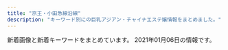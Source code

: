 ```yaml
---
title: "京王・小田急線沿線"
description: "キーワード別にの巨乳アジアン・チャイナエステ嬢情報をまとめました。"
---
```


新着画像と新着キーワードをまとめています。
2021年01月06日の情報です。

<DmmAffiliateIns />
<KeywordTable
  shops={
    [
    {
        "keywords": {
            "86": 6,
            "D": 6,
            "E": 4,
            "F": 2,
            "85": 2,
            "89": 4,
            "C": 4,
            "87": 4
        },
        "url": "http://soleil.ests.jp/",
        "img_links": [
            "http://soleil.ests.jp/images/1.jpg",
            "http://soleil.ests.jp/photos/sites/56/2019/03/2019032114172725.jpg",
            "http://soleil.ests.jp/photos/sites/56/2019/01/2019010410261048.jpg",
            "http://soleil.ests.jp/photos/sites/56/2018/09/2018092414015491.jpg",
            "http://soleil.ests.jp/images/top1.jpg",
            "http://soleil.ests.jp/images/s_reruit.png",
            "http://soleil.ests.jp/photos/sites/56/2019/10/2019102319074036.jpg",
            "http://soleil.ests.jp/images/2.jpg",
            "http://soleil.ests.jp/photos/sites/56/2019/11/2019112516575451.jpg",
            "http://soleil.ests.jp/photos/sites/56/2019/10/2019102319030547.jpg",
            "http://soleil.ests.jp/images/top.jpg",
            "http://soleil.ests.jp/photos/sites/56/2019/03/2019032015491329.jpg",
            "http://soleil.ests.jp/images/info.jpg",
            "http://soleil.ests.jp/photos/sites/56/2020/08/2020080411123680.jpg",
            "http://soleil.ests.jp/photos/sites/56/2019/10/2019102319030186.jpg",
            "http://soleil.ests.jp/images/s_staff.png",
            "http://soleil.ests.jp/photos/sites/56/2018/09/2018092416510293.jpg",
            "http://soleil.ests.jp/images/mobile.jpg",
            "http://soleil.ests.jp/images/news.png"
        ],
        "name": "Soleil \u30fb\u30bd\u30ec\u30a4\u30e6",
        "station": "\u8056\u8e5f\u685c\u30f6\u4e18\u99c5\u6771\u53e3"
    },
    {
        "station": "\u5343\u6b73\u70cf\u5c71\u99c5\u5317\u53e3",
        "name": "ViVi",
        "img_links": [
            "http://www.vivi.esjp.site/files/017.jpg",
            "http://www.vivi.esjp.site/files/016.jpg",
            "http://www.vivi.esjp.site/files/017-02.jpg",
            "http://www.vivi.esjp.site/files/010-02.jpg",
            "http://www.vivi.esjp.site/files/002-02.jpg",
            "http://www.vivi.esjp.site/images/top_sche.png",
            "http://www.vivi.esjp.site/files/004.jpg",
            "http://www.vivi.esjp.site/files/021.jpg",
            "http://www.vivi.esjp.site/files/009-02.jpg",
            "http://www.vivi.esjp.site/images/girl-z1.jpg",
            "http://www.vivi.esjp.site/files/022.jpg",
            "http://www.vivi.esjp.site/files/018-02.jpg",
            "http://www.vivi.esjp.site/files/009.jpg",
            "http://www.vivi.esjp.site/files/010.jpg",
            "http://www.vivi.esjp.site/images/shop/shop01.jpg",
            "http://www.vivi.esjp.site/files/016-02.jpg",
            "http://www.vivi.esjp.site/files/004-02.jpg",
            "http://www.vivi.esjp.site/images/shop/shop04.jpg",
            "http://www.vivi.esjp.site/files/014-02.jpg",
            "http://www.vivi.esjp.site/files/020-02.jpg",
            "http://www.vivi.esjp.site/files/008-02.jpg",
            "http://www.vivi.esjp.site/images/mobile.jpg",
            "http://www.vivi.esjp.site/files/013-02.jpg",
            "http://www.vivi.esjp.site/files/020.jpg",
            "http://www.vivi.esjp.site/files/006-02.jpg",
            "http://www.vivi.esjp.site/files/001-02.jpg",
            "http://www.vivi.esjp.site/files/018.jpg",
            "http://www.vivi.esjp.site/files/003.jpg",
            "http://www.vivi.esjp.site/files/011.jpg",
            "http://www.vivi.esjp.site/images/shop/shop03.jpg",
            "http://www.vivi.esjp.site/images/staff_line.png",
            "http://www.vivi.esjp.site/files/021-02.jpg",
            "http://www.vivi.esjp.site/files/006.jpg",
            "http://www.vivi.esjp.site/files/022-02.jpg",
            "http://www.vivi.esjp.site/images/girl-z2.jpg",
            "http://www.vivi.esjp.site/files/013.jpg",
            "http://www.vivi.esjp.site/files/014.jpg",
            "http://www.vivi.esjp.site/files/015.jpg",
            "http://www.vivi.esjp.site/files/007.jpg",
            "http://www.vivi.esjp.site/files/002.jpg",
            "http://www.vivi.esjp.site/images/link_line.png",
            "http://www.vivi.esjp.site/images/shop/shop02.jpg",
            "http://www.vivi.esjp.site/files/007-02.jpg",
            "http://www.vivi.esjp.site/files/001.jpg",
            "http://www.vivi.esjp.site/images/bj3.png",
            "http://www.vivi.esjp.site/files/019-02.jpg",
            "http://www.vivi.esjp.site/files/003-02.jpg",
            "http://www.vivi.esjp.site/files/008.jpg",
            "http://www.vivi.esjp.site/files/011-02.jpg",
            "http://www.vivi.esjp.site/images/top.png",
            "http://www.vivi.esjp.site/files/019.jpg",
            "http://www.vivi.esjp.site/files/015-02.jpg"
        ],
        "url": "http://www.vivi.esjp.site/",
        "keywords": {
            "C": 2,
            "86": 3,
            "D": 18,
            "88": 2,
            "87": 15
        }
    },
    {
        "name": "\u7f8e\u5c11\u5973\u5b66\u5712",
        "img_links": [
            "http://www.bisyouzyo.masg.info/files/001.jpg",
            "http://www.bisyouzyo.masg.info/files/002.jpg",
            "http://www.bisyouzyo.masg.info/files/004.jpg",
            "http://www.bisyouzyo.masg.info/images/r1.jpg",
            "http://www.bisyouzyo.masg.info/images/s_staff.png",
            "http://www.bisyouzyo.masg.info/files/004-03.jpg",
            "http://www.bisyouzyo.masg.info/images/r4.jpg",
            "http://www.bisyouzyo.masg.info/files/003.jpg",
            "http://www.bisyouzyo.masg.info/files/001-02.jpg",
            "http://www.bisyouzyo.masg.info/images/face.png",
            "http://www.bisyouzyo.masg.info/images/shop/shop03.jpg",
            "http://www.bisyouzyo.masg.info/files/002-02.jpg",
            "http://www.bisyouzyo.masg.info/files/004-02.jpg",
            "http://www.bisyouzyo.masg.info/images/s_link.png",
            "http://www.bisyouzyo.masg.info/images/r5.jpg",
            "http://www.bisyouzyo.masg.info/images/r2.jpg",
            "http://www.bisyouzyo.masg.info/images/end.png",
            "http://www.bisyouzyo.masg.info/files/005.jpg",
            "http://www.bisyouzyo.masg.info/images/shop/shop01.jpg",
            "http://www.bisyouzyo.masg.info/files/003-03.jpg",
            "http://www.bisyouzyo.masg.info/files/002-03.jpg",
            "http://www.bisyouzyo.masg.info/files/001-03.jpg",
            "http://www.bisyouzyo.masg.info/images/shop/shop02.jpg",
            "http://www.bisyouzyo.masg.info/files/005-02.jpg",
            "http://www.bisyouzyo.masg.info/images/shop/shop04.jpg",
            "http://www.bisyouzyo.masg.info/images/news.png",
            "http://www.bisyouzyo.masg.info/images/top.png",
            "http://www.bisyouzyo.masg.info/images/pick.png",
            "http://www.bisyouzyo.masg.info/images/bj2.jpg",
            "http://www.bisyouzyo.masg.info/files/005-03.jpg",
            "http://www.bisyouzyo.masg.info/files/003-02.jpg"
        ],
        "url": "http://www.bisyouzyo.masg.info/",
        "keywords": {
            "86": 1,
            "D": 3,
            "85": 1,
            "87": 2,
            "C": 2,
            "88": 1
        },
        "station": "\u660e\u5927\u524d\u99c5\u4e2d\u592e\u53e3"
    },
    {
        "station": "\u5e9c\u4e2d\u99c5\u5317\u53e3",
        "keywords": {},
        "url": "http://barequite.xyz/",
        "name": "\u3042\u3084",
        "img_links": [
            "http://barequite.xyz/style/images/nav2-sta.png",
            "http://barequite.xyz/style/images/index-miru_03.jpg",
            "http://barequite.xyz/style/images/t4.jpg",
            "http://barequite.xyz/uploads/190129/1-1Z129133H9E3.jpg",
            "http://barequite.xyz/uploads/200608/1-20060QK211234.jpg",
            "http://barequite.xyz/uploads/200924/1-2009241TF0K4.jpg",
            "http://barequite.xyz/uploads/200608/1-20060QK101292.jpg",
            "http://barequite.xyz/style/images/sys.jpg",
            "http://barequite.xyz/style/images/t2.png",
            "http://barequite.xyz/uploads/200608/1-20060QK1404Q.jpg",
            "http://barequite.xyz/style/images/t3.png",
            "http://barequite.xyz/style/images/index-miru_18.jpg",
            "http://barequite.xyz/style/images/t6.jpg",
            "http://barequite.xyz/style/images/s-bian.png",
            "http://barequite.xyz/style/images/index-miru_06.jpg",
            "http://barequite.xyz/style/images/nav-sys.jpg",
            "http://barequite.xyz/style/images/zhuyi.jpg"
        ]
    },
    {
        "keywords": {},
        "img_links": [
            "http://www.iyashikukan.xyz/images/top/top-foot_05.png",
            "http://www.iyashikukan.xyz/images/staff/10/1.jpg",
            "http://www.iyashikukan.xyz/images/index-rin_02.jpg",
            "http://www.iyashikukan.xyz/images/top/t3.jpg",
            "http://www.iyashikukan.xyz/images/staff/10/sayaka22.jpg",
            "http://www.iyashikukan.xyz/images/staff/9/39-02a.jpg",
            "http://www.iyashikukan.xyz/images/top/t2.jpg",
            "http://www.iyashikukan.xyz/images/staff/10/2.jpg",
            "http://www.iyashikukan.xyz/images/lanmu-t-st2.jpg",
            "http://www.iyashikukan.xyz/images/index-rin_20.jpg",
            "http://www.iyashikukan.xyz/images/nav/nav-t-sys.jpg",
            "http://www.iyashikukan.xyz/images/lanmu-t-st.jpg",
            "http://www.iyashikukan.xyz/images/top/top-foot_03.png",
            "http://www.iyashikukan.xyz/images/staff/10/nana.jpg",
            "http://www.iyashikukan.xyz/images/top/top-foot_04.png",
            "http://www.iyashikukan.xyz/images/index-rin_16.jpg",
            "http://www.iyashikukan.xyz/images/staff/10/satomi.jpg",
            "http://www.iyashikukan.xyz/images/index-rin_04.jpg",
            "http://www.iyashikukan.xyz/images/index-rin_14.jpg",
            "http://www.iyashikukan.xyz/images/staff/10/mimi.jpg",
            "http://www.iyashikukan.xyz/images/shop/r5.jpg",
            "http://www.iyashikukan.xyz/images/top/t3.png",
            "http://www.iyashikukan.xyz/images/nav/nav-t-job.jpg"
        ],
        "url": "http://www.iyashikukan.xyz/",
        "name": "\u7652\u3057\u306e\u7a7a\u9593",
        "station": "\u5343\u6b73\u70cf\u5c71\u99c5\u5317\u53e3"
    },
    {
        "name": "\u685c",
        "station": "\u8abf\u5e03\u99c5",
        "img_links": [
            "http://www.mojitojd.xyz/uploads/201226/1-201226111Q3228.jpg",
            "http://www.mojitojd.xyz/uploads/201226/1-201226111JU10.jpg",
            "http://www.mojitojd.xyz/style/icon_new.png",
            "http://www.mojitojd.xyz/style/head_therapist.jpg",
            "http://www.mojitojd.xyz/style/icon_ranking_01.png",
            "http://www.mojitojd.xyz/style/mainvisual_01_s.jpg",
            "http://www.mojitojd.xyz/style/sw_home.png",
            "http://www.mojitojd.xyz/style/mainvisual_02.jpg",
            "http://www.mojitojd.xyz/uploads/allimg/200930/1-200930094039.jpg",
            "http://www.mojitojd.xyz/uploads/201226/1-201226112111454.jpg",
            "http://www.mojitojd.xyz/uploads/201226/1-201226111010B0.jpg",
            "http://www.mojitojd.xyz/style/bottom_therapist.jpg",
            "http://www.mojitojd.xyz/style/trigger.jpg",
            "http://www.mojitojd.xyz/style/sw_tel.png",
            "http://www.mojitojd.xyz/uploads/allimg/200930/1-200930094059.jpg",
            "http://www.mojitojd.xyz/uploads/201226/1-20122611191Q05.jpg",
            "http://www.mojitojd.xyz/uploads/201226/1-2012261120423N.jpg",
            "http://www.mojitojd.xyz/uploads/201229/1-2012291649129B.jpg",
            "http://www.mojitojd.xyz/uploads/201226/1-2012261A316447.jpg",
            "http://www.mojitojd.xyz/style/mainvisual_01.jpg",
            "http://www.mojitojd.xyz/uploads/201226/1-201226112001463.jpg",
            "http://www.mojitojd.xyz/style/head_interior.jpg",
            "http://www.mojitojd.xyz/uploads/201226/1-201226111H3126.jpg",
            "http://www.mojitojd.xyz/uploads/allimg/200930/1-200930094123.jpg",
            "http://www.mojitojd.xyz/style/mainvisual_02_s.jpg",
            "http://www.mojitojd.xyz/uploads/allimg/201229/1-2012291A143.jpg"
        ],
        "keywords": {
            "84": 8,
            "C": 8,
            "90": 6,
            "86": 12,
            "D": 24
        },
        "url": "http://www.mojitojd.xyz/"
    },
    {
        "img_links": [
            "http://www.mens-chitose.com/images/infoSlide01.jpg",
            "http://www.mens-chitose.com/images/info.jpg",
            "http://www.mens-chitose.com/files/011.jpg",
            "http://www.mens-chitose.com/images/attention.png",
            "http://www.mens-chitose.com/images/concept.jpg",
            "http://www.mens-chitose.com/files/013.jpg",
            "http://www.mens-chitose.com/files/001.jpg",
            "http://www.mens-chitose.com/images/coverParts.png"
        ],
        "name": "\u5065\u5eb7\u697d",
        "url": "http://www.mens-chitose.com/",
        "station": "\u5343\u6b73\u8239\u6a4b\u99c5\u5317\u53e3",
        "keywords": {
            "86": 3,
            "D": 3
        }
    },
    {
        "keywords": {},
        "name": "\u30d5\u30a7\u30a2\u30ea\u30fc\u30fb\u30a6\u30a4\u30f3\u30b0\u30b9",
        "url": "http://est70.jp/fwg/",
        "station": "\u767b\u6238\u99c5\u751f\u7530\u7dd1\u5730\u51fa\u53e3",
        "img_links": [
            "http://est70.jp/fwg/images/footer.png",
            "http://est70.jp/fwg/images/bt1.png",
            "http://est70.jp/fwg/images/bt2.png",
            "http://est70.jp/fwg/girl/06.png",
            "http://est70.jp/fwg/girl/01.png",
            "http://est70.jp/fwg/images/bt3.png",
            "http://est70.jp/fwg/images/bt6.png",
            "http://est70.jp/fwg/images/facial-massage.png",
            "http://est70.jp/fwg/images/head-bar.png",
            "http://est70.jp/fwg/girl/g05.png",
            "http://est70.jp/fwg/girl/07.png",
            "http://est70.jp/fwg/images/header.png",
            "http://est70.jp/fwg/girl/05.png",
            "http://est70.jp/fwg/girl/g06.png",
            "http://est70.jp/fwg/girl/g07.png",
            "http://est70.jp/fwg/images/bt5.png",
            "http://est70.jp/fwg/images/bt4.png"
        ]
    },
    {
        "keywords": {
            "86": 20
        },
        "url": "http://esthe-massage.blue/",
        "name": "A\u30b7\u30fc\u30ba",
        "img_links": [
            "http://esthe-massage.blue/images/friend.png",
            "http://esthe-massage.blue/images/esthe3.jpg",
            "http://esthe-massage.blue/images/info.png",
            "http://esthe-massage.blue/images/acc.jpg",
            "http://esthe-massage.blue/images/gallery.png",
            "http://esthe-massage.blue/images/home.png",
            "http://esthe-massage.blue/images/main-sp.jpg",
            "http://esthe-massage.blue/images/cg04.jpg",
            "http://esthe-massage.blue/images/cg01.jpg",
            "http://esthe-massage.blue/images/link.png",
            "http://esthe-massage.blue/images/esthe2.jpg",
            "http://esthe-massage.blue/images/home_002.png",
            "http://esthe-massage.blue/images/cg05.jpg",
            "http://esthe-massage.blue/images/clear.png",
            "http://esthe-massage.blue/images/header3.png",
            "http://esthe-massage.blue/images/staff.png",
            "http://esthe-massage.blue/images/esthe1.jpg",
            "http://esthe-massage.blue/images/cg03.jpg",
            "http://esthe-massage.blue/images/blog_002.png",
            "http://esthe-massage.blue/images/main1.jpg"
        ],
        "station": "\u8abf\u5e03\u99c5\u6771\u53e3"
    },
    {
        "name": "\u308d\u3046\u307e\u3093",
        "url": "http://arm-rlx.com/",
        "keywords": {
            "C": 17
        },
        "station": "\u5343\u6b73\u8239\u6a4b\u99c5\u5357\u53e3",
        "img_links": [
            "http://arm-rlx.com/img/mline.png",
            "http://arm-rlx.com/staff/saya/01mb.jpg",
            "http://arm-rlx.com/img/fline.png",
            "http://arm-rlx.com/staff/sakura/01mb.jpg",
            "http://arm-rlx.com/staff/riri/01.jpg",
            "http://arm-rlx.com/img/ttl_mobile.png",
            "http://arm-rlx.com/img/shop/msg04.jpg",
            "http://arm-rlx.com/img/shop/msg02.jpg",
            "http://arm-rlx.com/img/shop/msg03.jpg",
            "http://arm-rlx.com/staff/nana/01mb.jpg",
            "http://arm-rlx.com/pic/head.jpg",
            "http://arm-rlx.com/staff/sakura/01.jpg",
            "http://arm-rlx.com/pic/topimg1.jpg",
            "http://arm-rlx.com/staff/anna/01.jpg",
            "http://arm-rlx.com/img/ttl_staff.png",
            "http://arm-rlx.com/pic/topimg3.jpg",
            "http://arm-rlx.com/staff/riri/01mb.jpg",
            "http://arm-rlx.com/staff/miyuki/01mb.jpg",
            "http://arm-rlx.com/staff/anna/01mb.jpg",
            "http://arm-rlx.com/staff/kana/01.jpg",
            "http://arm-rlx.com/staff/kana/01mb.jpg",
            "http://arm-rlx.com/staff/nana/01.jpg",
            "http://arm-rlx.com/pic/topimg2.jpg",
            "http://arm-rlx.com/staff/saya/01.jpg",
            "http://arm-rlx.com/staff/moe/01mb.jpg",
            "http://arm-rlx.com/img/shop/msg01.jpg",
            "http://arm-rlx.com/staff/moe/01.jpg",
            "http://arm-rlx.com/staff/miyuki/01.jpg",
            "http://arm-rlx.com/i/files/homeimg.jpg"
        ]
    },
    {
        "keywords": {},
        "url": "http://cattleya427.com/lilac/index.html",
        "name": "Lilac \uff5e\u30e9\u30a4\u30e9\u30c3\u30af\uff5e",
        "station": "\u660e\u5927\u524d\u99c5\u4e2d\u592e\u53e3",
        "img_links": [
            "http://cattleya427.com/lilac/img/image141.jpg",
            "http://cattleya427.com/lilac/img/image12.jpg",
            "http://cattleya427.com/lilac/img/image109.jpg",
            "http://cattleya427.com/lilac/img/image104.jpg",
            "http://cattleya427.com/lilac/img/image140.jpg",
            "http://cattleya427.com/lilac/img/image113.jpg",
            "http://cattleya427.com/lilac/img/image142.jpg",
            "http://cattleya427.com/lilac/img/image107.jpg",
            "http://cattleya427.com/lilac/img/image122.jpg",
            "http://cattleya427.com/lilac/img/image15.jpg",
            "http://cattleya427.com/lilac/img/image111.jpg",
            "http://cattleya427.com/lilac/img/image108.jpg",
            "http://cattleya427.com/lilac/img/image13.jpg",
            "http://cattleya427.com/lilac/img/image106.jpg",
            "http://cattleya427.com/lilac/img/image139.jpg",
            "http://cattleya427.com/lilac/img/image110.jpg",
            "http://cattleya427.com/lilac/img/image14.jpg",
            "http://cattleya427.com/lilac/img/image123.jpg",
            "http://cattleya427.com/lilac/img/image125.jpg",
            "http://cattleya427.com/lilac/img/image16.jpg",
            "http://cattleya427.com/lilac/img/image112.jpg",
            "http://cattleya427.com/lilac/img/image124.jpg",
            "http://cattleya427.com/lilac/img/image11.jpg",
            "http://cattleya427.com/lilac/img/image105.jpg"
        ]
    },
    {
        "station": "\u660e\u5927\u524d\u99c5\u4e2d\u592e\u53e3",
        "url": "http://newlife.jpn.cm/",
        "img_links": [],
        "name": "\u30cb\u30e5\u30fc\u30e9\u30a4\u30d5",
        "keywords": {}
    },
    {
        "keywords": {
            "86": 1,
            "E": 4,
            "D": 36
        },
        "station": "\u660e\u5927\u524d\u99c5\u4e2d\u592e\u53e3",
        "url": "http://massage-relax.pink/",
        "name": "U\uff06ME",
        "img_links": [
            "http://massage-relax.pink/images/ttl-concept.png",
            "http://massage-relax.pink/images/ttl-informationt.png",
            "http://massage-relax.pink/images/txt-footer-copyright.png",
            "http://massage-relax.pink/images/cg08.jpg",
            "http://massage-relax.pink/images/bnr-sp-campaign01.jpg",
            "http://massage-relax.pink/images/bg-image-consept02.png",
            "http://massage-relax.pink/images/txt-header-storeinfo.png",
            "http://massage-relax.pink/images/ttl-qr.png",
            "http://massage-relax.pink/images/qr.jpg",
            "http://massage-relax.pink/images/cg03.jpg",
            "http://massage-relax.pink/images/cg11.jpg",
            "http://massage-relax.pink/images/cg10.jpg",
            "http://massage-relax.pink/images/img-linkt.jpg",
            "http://massage-relax.pink/images/cg02.jpg",
            "http://massage-relax.pink/images/ttl-pickupt.png",
            "http://massage-relax.pink/images/cg09.jpg",
            "http://massage-relax.pink/images/ttl-information.png",
            "http://massage-relax.pink/images/ttl-qrt.png",
            "http://massage-relax.pink/images/ttl-conceptt.png",
            "http://massage-relax.pink/images/ttl-concept2.png",
            "http://massage-relax.pink/images/img-therapist.jpg",
            "http://massage-relax.pink/images/ttl-qrf.png",
            "http://massage-relax.pink/images/bg-image-consept.png",
            "http://massage-relax.pink/images/cg07.jpg",
            "http://massage-relax.pink/images/bnr-campaign01.jpg",
            "http://massage-relax.pink/images/cg05.jpg",
            "http://massage-relax.pink/images/acc.jpg",
            "http://massage-relax.pink/images/img-therapistt.jpg",
            "http://massage-relax.pink/images/img-header-mainvisual01t.jpg",
            "http://massage-relax.pink/images/img-link.jpg",
            "http://massage-relax.pink/images/ttl-therapist.png",
            "http://massage-relax.pink/images/ttl-pickup.png",
            "http://massage-relax.pink/images/cg12.jpg",
            "http://massage-relax.pink/images/cg01.jpg",
            "http://massage-relax.pink/images/ttl-concept2t.png",
            "http://massage-relax.pink/images/ttl-link.png",
            "http://massage-relax.pink/images/txt-header-phonet.png",
            "http://massage-relax.pink/images/txt-header-phone.png",
            "http://massage-relax.pink/images/img-header-mainvisual01.jpg"
        ]
    },
    {
        "url": "http://sakura.iest.jp",
        "img_links": [
            "http://sakura.iest.jp/images/staff_06.jpg",
            "http://sakura.iest.jp/images/top1.jpg",
            "http://sakura.iest.jp/images/ser3.jpg",
            "http://sakura.iest.jp/images/top2.jpg",
            "http://sakura.iest.jp/layer/images/top/top_04.jpg",
            "http://sakura.iest.jp/images/s_service.png",
            "http://sakura.iest.jp/images/staff_01.jpg",
            "http://sakura.iest.jp/layer/images/top/top_02.jpg",
            "http://sakura.iest.jp/images/staff_bj4.png",
            "http://sakura.iest.jp/images/ser4.jpg",
            "http://sakura.iest.jp/layer/images/top/top_05.jpg",
            "http://sakura.iest.jp/layer/images/top/top_08.png",
            "http://sakura.iest.jp/layer/images/top/top_03.jpg",
            "http://sakura.iest.jp/images/staff_04.jpg",
            "http://sakura.iest.jp/images/staff_03.jpg",
            "http://sakura.iest.jp/layer/images/top.jpg",
            "http://sakura.iest.jp/images/1.jpg",
            "http://sakura.iest.jp/layer/images/top/top_06.jpg",
            "http://sakura.iest.jp/images/wenzi-staff.png",
            "http://sakura.iest.jp/images/s_info.png",
            "http://sakura.iest.jp/images/staff_bj1.png",
            "http://sakura.iest.jp/images/info.png",
            "http://sakura.iest.jp/images/ser1.jpg",
            "http://sakura.iest.jp/layer/images/top/top_01.jpg",
            "http://sakura.iest.jp/images/staff_02.jpg",
            "http://sakura.iest.jp/images/ser2.jpg"
        ],
        "keywords": {
            "86": 6,
            "85": 3,
            "83": 3,
            "84": 3
        },
        "station": "\u5343\u6b73\u70cf\u5c71\u99c5\u5357\u53e3",
        "name": "\u685c -\u30b5\u30af\u30e9-"
    },
    {
        "url": "http://www.bijin-club.relaxjp.info/",
        "station": "\u767b\u6238\u99c5\u751f\u7530\u7dd1\u5730\u53e3",
        "keywords": {
            "86": 6,
            "D": 30,
            "\u4e73": 1,
            "87": 24,
            "\u5de8\u4e73": 1
        },
        "img_links": [
            "http://www.bijin-club.relaxjp.info/images/sp_top.jpg",
            "http://www.bijin-club.relaxjp.info/files/002-03.jpg",
            "http://www.bijin-club.relaxjp.info/files/003-02.jpg",
            "http://www.bijin-club.relaxjp.info/images/img_tel.png",
            "http://www.bijin-club.relaxjp.info/files/001-02.jpg",
            "http://www.bijin-club.relaxjp.info/images/tit_therapist.png",
            "http://www.bijin-club.relaxjp.info/files/006-03.jpg",
            "http://www.bijin-club.relaxjp.info/files/006-02.jpg",
            "http://www.bijin-club.relaxjp.info/files/006.jpg",
            "http://www.bijin-club.relaxjp.info/photo_news/upimg/678045fdc28e81c5f8_0.jpg",
            "http://www.bijin-club.relaxjp.info/images/sp_tit_therapist.png",
            "http://www.bijin-club.relaxjp.info/files/003.jpg",
            "http://www.bijin-club.relaxjp.info/files/001-03.jpg",
            "http://www.bijin-club.relaxjp.info/images/maining.jpg",
            "http://www.bijin-club.relaxjp.info/photo_news/upimg/678045fdc28e81c5f8_1.jpg",
            "http://www.bijin-club.relaxjp.info/files/005-03.jpg",
            "http://www.bijin-club.relaxjp.info/images/sp_tit_new.png",
            "http://www.bijin-club.relaxjp.info/images/tit_new.png",
            "http://www.bijin-club.relaxjp.info/files/003-03.jpg",
            "http://www.bijin-club.relaxjp.info/files/002.jpg",
            "http://www.bijin-club.relaxjp.info/images/top.jpg",
            "http://www.bijin-club.relaxjp.info/files/002-02.jpg",
            "http://www.bijin-club.relaxjp.info/files/005.jpg",
            "http://www.bijin-club.relaxjp.info/files/005-02.jpg",
            "http://www.bijin-club.relaxjp.info/files/001.jpg"
        ],
        "name": "\u7f8e\u4eba\u30af\u30e9\u30d6"
    },
    {
        "img_links": [
            "http://almond.ests.jp/images/nstaff1.jpg",
            "http://almond.ests.jp/images/s_staff.png",
            "http://almond.ests.jp/photos/sites/24/2020/11/2020113018465347.jpg",
            "http://almond.ests.jp/images/line.jpg",
            "http://almond.ests.jp/images/acc1.jpg",
            "http://almond.ests.jp/images/mobile.jpg",
            "http://almond.ests.jp/images/pickicon.jpg",
            "http://almond.ests.jp/images/nstaff.jpg",
            "http://almond.ests.jp/images/s_face.png",
            "http://almond.ests.jp/photos/sites/24/2020/12/2020121215233532.jpg",
            "http://almond.ests.jp/photos/sites/24/2020/12/2020121413001762.jpg",
            "http://almond.ests.jp/images/s_news.jpg",
            "http://almond.ests.jp/photos/sites/24/2020/11/2020113018465490.jpg",
            "http://almond.ests.jp/images/s_acc.jpg",
            "http://almond.ests.jp/images/top.png",
            "http://almond.ests.jp/images/newicon.png",
            "http://almond.ests.jp/photos/sites/24/2020/11/2020113018465254.jpg",
            "http://almond.ests.jp/images/line2.png",
            "http://almond.ests.jp/images/line1.jpg",
            "http://almond.ests.jp/photos/sites/24/2020/11/2020113018465067.jpg"
        ],
        "station": "\u5343\u6b73\u70cf\u5c71\u99c5\u5357\u53e3",
        "keywords": {
            "85": 2,
            "86": 2,
            "C": 13,
            "87": 2,
            "D": 6
        },
        "url": "http://almond.ests.jp/",
        "name": "Lovely"
    },
    {
        "station": "\u4e0b\u9ad8\u4e95\u6238\u99c5\u5317\u53e3",
        "keywords": {},
        "url": "http://xn--vckg5a9gugx77pgi4bmma.xyz/",
        "name": "Impact \uff5e\u30a4\u30f3\u30d1\u30af\u30c8\uff5e",
        "img_links": [
            "http://xn--vckg5a9gugx77pgi4bmma.xyz/image/girl1.jpg",
            "http://xn--vckg5a9gugx77pgi4bmma.xyz/image/img3.jpg",
            "http://xn--vckg5a9gugx77pgi4bmma.xyz/image/girl8.jpg",
            "http://xn--vckg5a9gugx77pgi4bmma.xyz/image/img4.jpg",
            "http://xn--vckg5a9gugx77pgi4bmma.xyz/image/img2.jpg",
            "http://xn--vckg5a9gugx77pgi4bmma.xyz/image/girl3.jpg",
            "http://xn--vckg5a9gugx77pgi4bmma.xyz/image/navihiden.png"
        ]
    },
    {
        "keywords": {
            "87": 1,
            "89": 2,
            "E": 1,
            "C": 1,
            "88": 1,
            "D": 2
        },
        "img_links": [
            "http://orawaku.est888.com/css/nav/nav-004.png",
            "http://orawaku.est888.com/css/nav/nav-002.png",
            "http://orawaku.est888.com/css/staff/staff04-a.jpg",
            "http://orawaku.est888.com/css/nav/nav-001.png",
            "http://orawaku.est888.com/css/nav/nav-006.png",
            "http://orawaku.est888.com/css/staff/staff001-a.jpg",
            "http://orawaku.est888.com/css/staff/staff02-a.jpg",
            "http://orawaku.est888.com/css/staff/staff03-a.jpg",
            "http://orawaku.est888.com/css/nav/nav-003.png",
            "http://orawaku.est888.com/css/top01.jpg",
            "http://orawaku.est888.com/css/tel.png",
            "http://orawaku.est888.com/css/nav/nav-005.png"
        ],
        "station": "\u5343\u6b73\u70cf\u5c71\u99c5\u5317\u53e3",
        "name": "\u30aa\u30e9\u30ef\u30af \uff5eOrawaku\uff5e",
        "url": "http://orawaku.est888.com/"
    },
    {
        "station": "\u685c\u4e0a\u6c34\u99c5\u5317\u53e3",
        "url": "http://awaawa.xyz/",
        "name": "AWAAWA \uff5e\u30a2\u30ef\u30a2\u30ef\uff5e",
        "keywords": {},
        "img_links": [
            "http://awaawa.xyz/img/p-8.jpg",
            "http://awaawa.xyz/img/p-9.jpg",
            "http://awaawa.xyz/img/top.jpg",
            "http://awaawa.xyz/img/p-2.jpg",
            "http://awaawa.xyz/img/p-5.jpg",
            "http://awaawa.xyz/img/p-7.jpg",
            "http://awaawa.xyz/img/p-4.jpg",
            "http://awaawa.xyz/img/p-6.jpg",
            "http://awaawa.xyz/img/p-3.jpg",
            "http://awaawa.xyz/img/p-1.jpg",
            "http://awaawa.xyz/img/tel.jpg",
            "http://awaawa.xyz/img/p-0.jpg"
        ]
    },
    {
        "keywords": {
            "\u4e73": 3
        },
        "name": "Honey \uff5e\u30cf\u30cb\u30fc\uff5e",
        "img_links": [
            "http://www.chiretuyiabo.xyz/uploads/201219/1-201219144PbH.jpg",
            "http://www.chiretuyiabo.xyz/uploads/allimg/201124/1-201124091002.jpg",
            "http://www.chiretuyiabo.xyz/uploads/201219/1-201219141224R6.jpg",
            "http://www.chiretuyiabo.xyz/uploads/201219/1-201219144F4335.jpg",
            "http://www.chiretuyiabo.xyz/webstyle/slider-img001.jpg",
            "http://www.chiretuyiabo.xyz/uploads/201219/1-201219144U4505.jpg",
            "http://www.chiretuyiabo.xyz/webstyle/rsubt2.png",
            "http://www.chiretuyiabo.xyz/webstyle/rsubt4.png",
            "http://www.chiretuyiabo.xyz/webstyle/rsubt3.png",
            "http://www.chiretuyiabo.xyz/uploads/200706/1-200F6153052L7.jpg",
            "http://www.chiretuyiabo.xyz/webstyle/m2.jpg",
            "http://www.chiretuyiabo.xyz/webstyle/rsubt7.png",
            "http://www.chiretuyiabo.xyz/webstyle/tel2.png",
            "http://www.chiretuyiabo.xyz/uploads/allimg/201105/1-201105125636.jpg",
            "http://www.chiretuyiabo.xyz/webstyle/rsubt1.png",
            "http://www.chiretuyiabo.xyz/uploads/201219/1-201219141244H8.jpg",
            "http://www.chiretuyiabo.xyz/webstyle/m6.jpg",
            "http://www.chiretuyiabo.xyz/uploads/201219/1-201219150145T9.jpg",
            "http://www.chiretuyiabo.xyz/uploads/201219/1-20121914130KG.jpg",
            "http://www.chiretuyiabo.xyz/webstyle/m1.jpg",
            "http://www.chiretuyiabo.xyz/uploads/201219/1-201219144JM19.jpg",
            "http://www.chiretuyiabo.xyz/uploads/201219/1-201219144RK55.jpg",
            "http://www.chiretuyiabo.xyz/webstyle/rsubt6.png",
            "http://www.chiretuyiabo.xyz/uploads/allimg/201219/1-201219150318.jpg",
            "http://www.chiretuyiabo.xyz/webstyle/m4.jpg",
            "http://www.chiretuyiabo.xyz/webstyle/rsubt5.png",
            "http://www.chiretuyiabo.xyz/uploads/201219/1-201219150241608.jpg",
            "http://www.chiretuyiabo.xyz/uploads/201219/1-2012191502114Q.jpg"
        ],
        "url": "http://www.chiretuyiabo.xyz/",
        "station": "JR\u7a32\u7530\u5824\u99c5"
    },
    {
        "img_links": [
            "http://gakuen.iest.info/photos/sites/2/2020/03/2020030312530188.jpg",
            "http://gakuen.iest.info/images/info2.jpg",
            "http://gakuen.iest.info/photos/sites/2/2020/12/2020120714105839.jpg",
            "http://gakuen.iest.info/photos/sites/2/2020/03/2020032315452568.jpg",
            "http://gakuen.iest.info/photos/sites/2/2019/09/2019091711325670.jpg",
            "http://gakuen.iest.info/photos/sites/2/2019/03/2019033017261438.jpg",
            "http://gakuen.iest.info/images/news1.jpg",
            "http://gakuen.iest.info/photos/sites/2/2020/02/202002181030244.jpg",
            "http://gakuen.iest.info/images/s_link.jpg",
            "http://gakuen.iest.info/images/g3.jpg",
            "http://gakuen.iest.info/images/s_staff.jpg",
            "http://gakuen.iest.info/photos/sites/2/2019/03/2019030516090063.jpg",
            "http://gakuen.iest.info/images/g14.jpg",
            "http://gakuen.iest.info/images/g7.jpg",
            "http://gakuen.iest.info/photos/sites/2/2020/04/2020040617563893.jpg",
            "http://gakuen.iest.info/photos/sites/2/2020/02/2020022712294123.jpg",
            "http://gakuen.iest.info/photos/sites/2/2019/07/2019070814045162.jpg",
            "http://gakuen.iest.info/images/info.jpg",
            "http://gakuen.iest.info/photos/sites/2/2020/01/2020012918400879.jpg",
            "http://gakuen.iest.info/photos/sites/2/2019/02/2019022817325825.jpg",
            "http://gakuen.iest.info/photos/sites/2/2020/01/2020012313115328.jpg",
            "http://gakuen.iest.info/images/g2.jpg",
            "http://gakuen.iest.info/photos/sites/2/2019/08/2019081415474742.jpg",
            "http://gakuen.iest.info/photos/sites/2/2020/03/2020031710530315.jpg",
            "http://gakuen.iest.info/images/pick.jpg",
            "http://gakuen.iest.info/images/mobile.jpg",
            "http://gakuen.iest.info/photos/sites/2/2020/04/2020042017530931.jpg",
            "http://gakuen.iest.info/photos/sites/2/2020/06/2020061616280157.jpg",
            "http://gakuen.iest.info/photos/sites/2/2020/03/2020031710530298.jpg",
            "http://gakuen.iest.info/images/s_cosplay.jpg",
            "http://gakuen.iest.info/photos/sites/2/2020/05/202005211902408.jpg",
            "http://gakuen.iest.info/images/dairy1.jpg",
            "http://gakuen.iest.info/photos/sites/2/2020/03/202003121411072.jpg",
            "http://gakuen.iest.info/photos/sites/2/2020/01/2020011113280929.jpg",
            "http://gakuen.iest.info/photos/sites/2/2019/12/2019122012395148.jpg",
            "http://gakuen.iest.info/photos/sites/2/2019/04/2019042412405867.jpg",
            "http://gakuen.iest.info/photos/sites/2/2020/03/2020030612170589.jpg",
            "http://gakuen.iest.info/photos/sites/2/2019/05/2019050913134067.jpg",
            "http://gakuen.iest.info/photos/sites/2/2020/01/2020012313114828.jpg",
            "http://gakuen.iest.info/photos/sites/2/2018/12/2018122016370867.jpg",
            "http://gakuen.iest.info/photos/sites/2/2020/03/2020032310123163.jpg",
            "http://gakuen.iest.info/photos/sites/2/2020/07/2020072016533176.jpg",
            "http://gakuen.iest.info/images/g13.jpg",
            "http://gakuen.iest.info/photos/sites/2/2018/12/2018122016365886.jpg",
            "http://gakuen.iest.info/photos/sites/2/2020/01/2020012313114295.jpg",
            "http://gakuen.iest.info/images/top.jpg",
            "http://gakuen.iest.info/photos/sites/2/2020/01/202001201156212.jpg",
            "http://gakuen.iest.info/images/g15.jpg",
            "http://gakuen.iest.info/photos/sites/2/2019/03/2019032815331529.jpg",
            "http://gakuen.iest.info/photos/sites/2/2020/02/2020021810302988.jpg",
            "http://gakuen.iest.info/images/g10.jpg",
            "http://gakuen.iest.info/images/g1.jpg",
            "http://gakuen.iest.info/photos/sites/2/2020/04/2020042017530271.jpg",
            "http://gakuen.iest.info/photos/sites/2/2020/02/2020021810301874.jpg",
            "http://gakuen.iest.info/photos/sites/2/2020/07/2020073112251978.jpg",
            "http://gakuen.iest.info/photos/sites/2/2020/04/202004131442543.jpg",
            "http://gakuen.iest.info/photos/sites/2/2020/01/2020011414544936.jpg",
            "http://gakuen.iest.info/images/2.jpg",
            "http://gakuen.iest.info/photos/sites/2/2020/12/2020121712262192.jpg",
            "http://gakuen.iest.info/images/g17.jpg",
            "http://gakuen.iest.info/images/1.jpg",
            "http://gakuen.iest.info/images/g11.jpg",
            "http://gakuen.iest.info/photos/sites/2/2020/05/2020052119024816.jpg",
            "http://gakuen.iest.info/photos/sites/2/2018/12/2018120914092113.jpg",
            "http://gakuen.iest.info/photos/sites/2/2020/02/202002061519106.jpg",
            "http://gakuen.iest.info/photos/sites/2/2020/02/202002181926092.jpg",
            "http://gakuen.iest.info/images/staff0.jpg",
            "http://gakuen.iest.info/photos/sites/2/2020/03/2020031917023498.jpg",
            "http://gakuen.iest.info/photos/sites/2/2020/05/2020050117553339.jpg",
            "http://gakuen.iest.info/images/g16.jpg",
            "http://gakuen.iest.info/images/staff_bj3.jpg",
            "http://gakuen.iest.info/photos/sites/2/2018/12/2018122016370328.jpg",
            "http://gakuen.iest.info/photos/sites/2/2020/09/2020093013013880.jpg"
        ],
        "keywords": {
            "\u4e73": 2
        },
        "station": "\u8056\u8e5f\u685c\u30b1\u4e18\u99c5\u897f\u53e3",
        "name": "\u30de\u30fc\u30e1\u30a4\u30c9",
        "url": "http://gakuen.iest.info/"
    },
    {
        "keywords": {
            "88": 3,
            "89": 6,
            "D": 6,
            "E": 3
        },
        "station": "\u5411\u30f6\u4e18\u904a\u5712\u99c5",
        "url": "https://fantasy.estjp.info/",
        "img_links": [
            "https://fantasy.estjp.info/static/picture/staff003.jpg",
            "https://fantasy.estjp.info/static/picture/staff002.jpg",
            "https://fantasy.estjp.info/static/picture/staff01.jpg"
        ],
        "name": "\u30d5\u30a1\u30f3\u30bf\u30b8\u30fc\u8776"
    },
    {
        "img_links": [
            "http://www.rabbit.esjp.site/images/rsubt4.png",
            "http://www.rabbit.esjp.site/images/rsubt5.png",
            "http://www.rabbit.esjp.site/images/rsubt1.png",
            "http://www.rabbit.esjp.site/files/001.jpg",
            "http://www.rabbit.esjp.site/images/m1.jpg",
            "http://www.rabbit.esjp.site/files/003-02.jpg",
            "http://www.rabbit.esjp.site/images/m6.jpg",
            "http://www.rabbit.esjp.site/files/001-02.jpg",
            "http://www.rabbit.esjp.site/images/tel2.png",
            "http://www.rabbit.esjp.site/images/b-tel.png",
            "http://www.rabbit.esjp.site/images/rsubt2.png",
            "http://www.rabbit.esjp.site/files/003.jpg",
            "http://www.rabbit.esjp.site/images/slider-img001.jpg",
            "http://www.rabbit.esjp.site/files/004.jpg",
            "http://www.rabbit.esjp.site/files/003-03.jpg",
            "http://www.rabbit.esjp.site/images/slider-img002.jpg",
            "http://www.rabbit.esjp.site/images/m2.jpg",
            "http://www.rabbit.esjp.site/files/002-02.jpg",
            "http://www.rabbit.esjp.site/images/rsubt6.png",
            "http://www.rabbit.esjp.site/files/002-03.jpg",
            "http://www.rabbit.esjp.site/images/m3.jpg",
            "http://www.rabbit.esjp.site/files/001-03.jpg",
            "http://www.rabbit.esjp.site/files/004-03.jpg",
            "http://www.rabbit.esjp.site/files/002.jpg",
            "http://www.rabbit.esjp.site/images/rsubt3.png",
            "http://www.rabbit.esjp.site/files/004-02.jpg",
            "http://www.rabbit.esjp.site/images/m4.jpg",
            "http://www.rabbit.esjp.site/images/b-online.png",
            "http://www.rabbit.esjp.site/images/rsubt7.png"
        ],
        "name": "\u30e9\u30d3\u30c3\u30c8",
        "keywords": {
            "87": 8,
            "88": 8,
            "85": 16,
            "D": 32
        },
        "station": "\u767b\u6238\u99c5",
        "url": "http://www.rabbit.esjp.site/"
    },
    {
        "station": "\u5e9c\u4e2d\u99c5",
        "keywords": {
            "86": 2,
            "D": 2,
            "C": 1,
            "87": 1
        },
        "name": "\u9280\u306e\u9234",
        "url": "http://www.ginnosuzu.relaxjp.info/",
        "img_links": [
            "http://www.ginnosuzu.relaxjp.info/images/staff_t.jpg",
            "http://www.ginnosuzu.relaxjp.info/images/tel.jpg",
            "http://www.ginnosuzu.relaxjp.info/images/int1.jpg",
            "http://www.ginnosuzu.relaxjp.info/images/s1.png",
            "http://www.ginnosuzu.relaxjp.info/images/head.jpg",
            "http://www.ginnosuzu.relaxjp.info/images/int2.jpg",
            "http://www.ginnosuzu.relaxjp.info/files/003.jpg",
            "http://www.ginnosuzu.relaxjp.info/files/001.jpg",
            "http://www.ginnosuzu.relaxjp.info/files/002.jpg",
            "http://www.ginnosuzu.relaxjp.info/images/tg.jpg",
            "http://www.ginnosuzu.relaxjp.info/images/interior_t.jpg",
            "http://www.ginnosuzu.relaxjp.info/images/int3.jpg",
            "http://www.ginnosuzu.relaxjp.info/images/h_line.jpg",
            "http://www.ginnosuzu.relaxjp.info/images/news.png",
            "http://www.ginnosuzu.relaxjp.info/images/mobile.jpg",
            "http://www.ginnosuzu.relaxjp.info/images/sys.jpg"
        ]
    },
    {
        "url": "http://iyashien-est.com/",
        "keywords": {
            "C": 7
        },
        "name": "\u7652\u3057\u82d1",
        "img_links": [
            "http://iyashien-est.com/images/capinfo.jpg",
            "http://iyashien-est.com/girl/2.jpg",
            "http://iyashien-est.com/girl/5.jpg",
            "http://iyashien-est.com/images/room/photo01.jpg",
            "http://iyashien-est.com/girl/16.jpg",
            "http://iyashien-est.com/images/room/photo02.jpg",
            "http://iyashien-est.com/girl/3.jpg",
            "http://iyashien-est.com/images/index.jpg",
            "http://iyashien-est.com/images/room/photo04.jpg",
            "http://iyashien-est.com/images/room/photo03.jpg",
            "http://iyashien-est.com/girl/7.jpg",
            "http://iyashien-est.com/girl/9.jpg",
            "http://iyashien-est.com/images/staff.jpg",
            "http://iyashien-est.com/girl/6.jpg",
            "http://iyashien-est.com/girl/1.jpg",
            "http://iyashien-est.com/girl/4.jpg"
        ],
        "station": "\u5e9c\u4e2d\u99c5\u5357\u53e3"
    },
    {
        "keywords": {
            "C": 38,
            "D": 75,
            "85": 15,
            "87": 15,
            "84": 60
        },
        "name": "\u307b\u307c100%",
        "station": "\u5343\u6b73\u70cf\u5c71\u99c5\u5317\u53e3",
        "url": "https://hobo100per.jpn.vin/",
        "img_links": [
            "https://hobo100per.jpn.vin/images/face_bj2.jpg",
            "https://hobo100per.jpn.vin/images/s_link.jpg",
            "https://hobo100per.jpn.vin/photos/sites/64/2020/12/2020120204102727.jpg",
            "https://hobo100per.jpn.vin/images/news_bj1.jpg",
            "https://hobo100per.jpn.vin/images/end.png",
            "https://hobo100per.jpn.vin/images/room1.jpg",
            "https://hobo100per.jpn.vin/images/s_face.jpg",
            "https://hobo100per.jpn.vin/images/room3.jpg",
            "https://hobo100per.jpn.vin/images/room2.jpg",
            "https://hobo100per.jpn.vin/photos/sites/64/2020/11/2020111302073452.jpg",
            "https://hobo100per.jpn.vin/images/top.png",
            "https://hobo100per.jpn.vin/photos/sites/64/2020/10/2020102607255627.jpg",
            "https://hobo100per.jpn.vin/photos/sites/64/2020/10/2020102607255738.jpg",
            "https://hobo100per.jpn.vin/photos/sites/64/2020/10/2020102607255898.jpg",
            "https://hobo100per.jpn.vin/images/news_bj3.jpg",
            "https://hobo100per.jpn.vin/photos/sites/64/2020/10/2020102607255792.jpg",
            "https://hobo100per.jpn.vin/images/mobile.jpg",
            "https://hobo100per.jpn.vin/images/s_staff.jpg",
            "https://hobo100per.jpn.vin/images/s_topics.jpg",
            "https://hobo100per.jpn.vin/images/1.png",
            "https://hobo100per.jpn.vin/images/room4.jpg"
        ]
    },
    {
        "keywords": {
            "87": 12,
            "86": 12,
            "92": 24,
            "90": 72,
            "88": 12
        },
        "url": "https://tama-mensesthe.com/",
        "name": "Lotus \uff5e\u30ed\u30fc\u30bf\u30b9\uff5e",
        "station": "\u8056\u8e5f\u685c\u30f6\u4e18\u99c5\u897f\u53e3",
        "img_links": [
            "https://tama-mensesthe.com/staff/aya-s1.jpg",
            "https://tama-mensesthe.com/2020/01/15/momo-s1.jpg",
            "https://tama-mensesthe.com/room/3-l.jpg",
            "https://tama-mensesthe.com/room/1-s.jpg",
            "https://tama-mensesthe.com/staff/miki-s1.jpg",
            "https://kannai-mensesthe.com/images/footer-l.png",
            "https://tama-mensesthe.com/room/3-s.jpg",
            "https://tama-mensesthe.com/2020/11/27/miki-s1.jpg",
            "https://tama-mensesthe.com/images/header3.png",
            "https://tama-mensesthe.com/menu/home.png",
            "https://tama-mensesthe.com/staff/eri-s1.jpg",
            "https://tama-mensesthe.com/staff/yumi-s1.jpg",
            "https://tama-mensesthe.com/staff/momo-s1.jpg",
            "https://tama-mensesthe.com/menu/info.png",
            "https://tama-mensesthe.com/staff/yuyu-l1.jpg",
            "https://tama-mensesthe.com/staff/coco-l1.jpg",
            "https://tama-mensesthe.com/room/1-l.jpg",
            "https://tama-mensesthe.com/2021/01/06/nana-s1.jpg",
            "https://tama-mensesthe.com/2020/10/06/mirai-s1.jpg",
            "https://tama-mensesthe.com/staff/coco-s1.jpg",
            "https://tama-mensesthe.com/room/esthe3.jpg",
            "https://tama-mensesthe.com/staff/aya-l1.jpg",
            "https://tama-mensesthe.com/menu/staff.png",
            "https://tama-mensesthe.com/staff/mimi-l1.jpg",
            "https://tama-mensesthe.com/staff/nana-s1.jpg",
            "https://tama-mensesthe.com/room/2-l.jpg",
            "https://tama-mensesthe.com/button/blog.png",
            "https://tama-mensesthe.com/staff/mimi-s1.jpg",
            "https://tama-mensesthe.com/room/4-s.jpg",
            "https://tama-mensesthe.com/images/clear.png",
            "https://tama-mensesthe.com/staff/momo-l2.jpg",
            "https://tama-mensesthe.com/staff/yuri-s1.jpg",
            "https://tama-mensesthe.com/images/flower.png",
            "https://tama-mensesthe.com/room/4-l.jpg",
            "https://tama-mensesthe.com/room/2-s.jpg",
            "https://tama-mensesthe.com/room/esthe1.jpg",
            "https://hamamatsucho-esthe.work/icon/twitter.png",
            "https://tama-mensesthe.com/button/staff.png",
            "https://hamamatsucho-esthe.work/icon/facebook.png",
            "https://tama-mensesthe.com/staff/momo-l1.jpg",
            "https://tama-mensesthe.com/staff/yumi-l1.jpg",
            "https://tama-mensesthe.com/images/main1.jpg",
            "https://tama-mensesthe.com/images/footer-l.png",
            "https://tama-mensesthe.com/staff/miki-l1.jpg",
            "https://tama-mensesthe.com/button/home.png",
            "https://tama-mensesthe.com/icon/yelp.png",
            "https://tama-mensesthe.com/2020/10/24/yumi-s1.jpg",
            "https://tama-mensesthe.com/staff/yuri-l1.jpg",
            "https://tama-mensesthe.com/staff/mirai-l1.jpg",
            "https://tama-mensesthe.com/staff/mirai-s1.jpg",
            "https://hamamatsucho-esthe.work/icon/line.png",
            "https://tama-mensesthe.com/2020/07/04/eri-s1.jpg",
            "https://tama-mensesthe.com/link/mens-esthe.png",
            "https://tama-mensesthe.com/2019/12/25/miki-s1.jpg",
            "https://tama-mensesthe.com/staff/nana-l1.jpg",
            "https://tama-mensesthe.com/menu/blog.png",
            "https://tama-mensesthe.com/staff/eri-l1.jpg",
            "https://tama-mensesthe.com/room/esthe2.jpg",
            "https://tama-mensesthe.com/staff/yuyu-s1.jpg",
            "https://kannai-mensesthe.com//images/footer-r.png",
            "https://tama-mensesthe.com/images/main-sp.jpg",
            "https://tama-mensesthe.com/2020/10/06/aya-s1.jpg",
            "https://tama-mensesthe.com//images/footer-r.png",
            "https://tama-mensesthe.com/staff/momo-s2.jpg"
        ]
    },
    {
        "url": "http://sweet-heart.work/",
        "img_links": [
            "http://sweet-heart.work/i/img/anna.jpg",
            "http://sweet-heart.work/images/mobile.jpg",
            "http://sweet-heart.work/img/nana1.jpg",
            "http://sweet-heart.work/images/staff_t.png",
            "http://sweet-heart.work/images/int1.jpg",
            "http://sweet-heart.work/images/att.png",
            "http://sweet-heart.work/images/tr.jpg",
            "http://sweet-heart.work/images/3.jpg",
            "http://sweet-heart.work/img/maria.jpg",
            "http://sweet-heart.work/images/int2.jpg",
            "http://sweet-heart.work/images/b1.jpg",
            "http://sweet-heart.work/images/interior_t.png",
            "http://sweet-heart.work/images/rem.jpg",
            "http://sweet-heart.work/img/anna1.jpg",
            "http://sweet-heart.work/images/news.jpg",
            "http://sweet-heart.work/images/1.jpg",
            "http://sweet-heart.work/img/pi.jpg",
            "http://sweet-heart.work/images/5.jpg",
            "http://sweet-heart.work/img/anna.jpg",
            "http://sweet-heart.work/images/4.jpg",
            "http://sweet-heart.work/images/2.jpg",
            "http://sweet-heart.work/i/img/maria.jpg",
            "http://sweet-heart.work/i/img/mimi.jpg",
            "http://sweet-heart.work/img/mimi1.jpg",
            "http://sweet-heart.work/i/img/pi.jpg",
            "http://sweet-heart.work/images/b2.jpg",
            "http://sweet-heart.work/img/pi1.jpg",
            "http://sweet-heart.work/img/maria1.jpg",
            "http://sweet-heart.work/images/ta.jpg",
            "http://sweet-heart.work/i/img/nana.jpg",
            "http://sweet-heart.work/images/sys.jpg",
            "http://sweet-heart.work/img/nana.jpg",
            "http://sweet-heart.work/images/head.jpg",
            "http://sweet-heart.work/img/mimi.jpg"
        ],
        "station": "\u5e9c\u4e2d\u99c5\u5317\u53e3",
        "keywords": {},
        "name": "Sweet Heart"
    },
    {
        "name": "come here \u30ea\u30e9\u30af\u30bc\u30fc\u30b7\u30e7\u30f3",
        "station": "\u9ad8\u5e61\u4e0d\u52d5\u99c5",
        "keywords": {
            "85": 60,
            "87": 48,
            "C": 70,
            "D": 132,
            "E": 12,
            "88": 12,
            "86": 36
        },
        "url": "http://shes-room.ests.jp/",
        "img_links": [
            "http://shes-room.ests.jp/photos/sites/28/2020/11/2020111612224039.jpg",
            "http://shes-room.ests.jp/images/link_nav07.jpg",
            "http://shes-room.ests.jp/images/tit_face.jpg",
            "http://shes-room.ests.jp/photos/sites/28/2020/10/2020101614244874.jpg",
            "http://shes-room.ests.jp/images/top.png",
            "http://shes-room.ests.jp/images/btn_eject.jpg",
            "http://shes-room.ests.jp/photos/sites/28/2020/10/202010071757145.jpg",
            "http://shes-room.ests.jp/images/link_nav05.jpg",
            "http://shes-room.ests.jp/images/link_nav04.jpg",
            "http://shes-room.ests.jp/photos/sites/28/2020/11/2020111110271328.jpg",
            "http://shes-room.ests.jp/photos/sites/28/2020/10/2020100717571635.jpg",
            "http://shes-room.ests.jp/images/link_nav06.jpg",
            "http://shes-room.ests.jp/images/img_eject.jpg",
            "http://shes-room.ests.jp/images/room5_l.jpg",
            "http://shes-room.ests.jp/images/room1_l.jpg",
            "http://shes-room.ests.jp/images/room2_l.jpg",
            "http://shes-room.ests.jp/images/tit_eject.jpg",
            "http://shes-room.ests.jp/images/link_nav01.jpg",
            "http://shes-room.ests.jp/images/link_nav02.jpg",
            "http://shes-room.ests.jp/photos/sites/28/2020/12/2020122115433089.jpg",
            "http://shes-room.ests.jp/photos/sites/28/2020/12/202012011125470.jpg",
            "http://shes-room.ests.jp/images/sp_top.jpg",
            "http://shes-room.ests.jp/photos/sites/28/2020/12/2020120712462037.jpg",
            "http://shes-room.ests.jp/images/room6_l.jpg",
            "http://shes-room.ests.jp/images/tit_new.jpg",
            "http://shes-room.ests.jp/photos/sites/28/2020/12/2020122711283243.jpg",
            "http://shes-room.ests.jp/photos/sites/28/2020/11/2020112612090675.jpg",
            "http://shes-room.ests.jp/photos/sites/28/2020/10/2020100717571552.jpg",
            "http://shes-room.ests.jp/images/close_eject.png",
            "http://shes-room.ests.jp/images/link_nav03.jpg",
            "http://shes-room.ests.jp/images/room3_l.jpg",
            "http://shes-room.ests.jp/photos/sites/28/2020/10/2020101016222167.jpg",
            "http://shes-room.ests.jp/images/room4_l.jpg",
            "http://shes-room.ests.jp/photos/sites/28/2020/10/2020100717571670.jpg"
        ]
    },
    {
        "img_links": [
            "http://cure-as.ests.jp/images/s_reruit.png",
            "http://cure-as.ests.jp/images/s_link.png",
            "http://cure-as.ests.jp/images/top.jpg",
            "http://cure-as.ests.jp/photos/sites/27/2019/09/2019090515360480.jpg",
            "http://cure-as.ests.jp/images/s_staff.png",
            "http://cure-as.ests.jp/photos/sites/27/2018/10/2018102015260524.jpg",
            "http://cure-as.ests.jp/images/1.jpg",
            "http://cure-as.ests.jp/images/2.jpg",
            "http://cure-as.ests.jp/images/mobile.jpg",
            "http://cure-as.ests.jp/photos/sites/27/2019/03/201903261030333.jpg",
            "http://cure-as.ests.jp/photos/sites/27/2019/12/2019122512063341.jpg",
            "http://cure-as.ests.jp/images/photo.png",
            "http://cure-as.ests.jp/images/news11.jpg",
            "http://cure-as.ests.jp/images/top1.jpg",
            "http://cure-as.ests.jp/images/news.png",
            "http://cure-as.ests.jp/photos/sites/27/2019/05/201905161429354.jpg",
            "http://cure-as.ests.jp/photos/sites/27/2019/07/2019070118583389.jpg",
            "http://cure-as.ests.jp/photos/sites/27/2020/06/2020060319010741.jpg",
            "http://cure-as.ests.jp/images/info.jpg"
        ],
        "url": "http://cure-as.ests.jp/",
        "name": "\u30ad\u30e5\u30a2\u30e9\u30b9",
        "keywords": {
            "87": 8,
            "85": 16,
            "84": 16,
            "90": 8,
            "F": 16,
            "D": 32,
            "C": 8,
            "83": 8
        },
        "station": "\u4e0b\u9ad8\u4e95\u6238\u99c5\u897f\u53e3"
    },
    {
        "name": "\u693f",
        "img_links": [
            "http://www.aroma-tsubaki.com/uploads/aromatsubaki/2012/05/e794bbe5838f-1623.jpg",
            "http://www.aroma-tsubaki.com/uploads/aromatsubaki/images/no-photo.jpg",
            "http://www.aroma-tsubaki.com/uploads/aromatsubaki/2011/10/468x60.jpg",
            "http://www.aroma-tsubaki.com/uploads/aromatsubaki/2020/10/top.jpg",
            "http://www.aroma-tsubaki.com/uploads/aromatsubaki/2020/10/flash6.jpg",
            "http://www.aroma-tsubaki.com/uploads/aromatsubaki/2011/10/zi_link.jpg",
            "http://www.aroma-tsubaki.com/uploads/aromatsubaki/2018/10/tel.jpg",
            "http://www.aroma-tsubaki.com/uploads/aromatsubaki/2012/10/e794bbe5838f-261.jpg",
            "http://www.aroma-tsubaki.com/uploads/aromatsubaki/2020/10/flash2.jpg",
            "http://www.aroma-tsubaki.com/uploads/aromatsubaki/2011/10/play3.jpg",
            "http://www.aroma-tsubaki.com/uploads/aromatsubaki/2020/10/flash5.jpg",
            "http://www.aroma-tsubaki.com/uploads/aromatsubaki/2020/10/flash4.jpg",
            "http://www.aroma-tsubaki.com/uploads/aromatsubaki/2011/10/play1.jpg",
            "http://www.aroma-tsubaki.com/uploads/aromatsubaki/2012/03/e794bbe5838f-1079.jpg",
            "http://www.aroma-tsubaki.com/uploads/aromatsubaki/2011/10/play2.jpg",
            "http://www.aroma-tsubaki.com/uploads/aromatsubaki/2020/10/flash1.jpg",
            "http://www.aroma-tsubaki.com/uploads/aromatsubaki/2020/10/flash3.jpg",
            "http://www.aroma-tsubaki.com/uploads/aromatsubaki/2011/10/shouji.jpg",
            "http://www.aroma-tsubaki.com/uploads/aromatsubaki/2011/10/play4.jpg",
            "http://www.aroma-tsubaki.com/uploads/aromatsubaki/2011/11/e794bbe5838f-031.jpg",
            "http://www.aroma-tsubaki.com/uploads/aromatsubaki/2011/11/e794bbe5838f-029.jpg",
            "http://www.aroma-tsubaki.com/uploads/aromatsubaki/2011/10/info.jpg"
        ],
        "station": "\u4eac\u738b\u591a\u6469\u30bb\u30f3\u30bf\u30fc\u99c5\u897f\u53e3",
        "keywords": {
            "C": 9
        },
        "url": "http://aroma-tsubaki.com/"
    },
    {
        "name": "\u9759\u9999",
        "img_links": [
            "http://shizuka2015.net/images/nav/hanga-job.jpg",
            "http://shizuka2015.net/images/nav/hanga-sys.jpg",
            "http://shizuka2015.net/images/staff/hikari.jpg",
            "http://shizuka2015.net/images/shop/1.jpg",
            "http://shizuka2015.net/images/lm-c-bgdb2.png",
            "http://shizuka2015.net/images/sakura.jpg",
            "http://shizuka2015.net/images/moe.jpg",
            "http://shizuka2015.net/images/sys-n.jpg",
            "http://shizuka2015.net/images/aki.jpg",
            "http://shizuka2015.net/images/w-top.jpg",
            "http://shizuka2015.net/images/nav/hanga-acc.jpg",
            "http://shizuka2015.net/images/nav/hanga-sta.jpg",
            "http://shizuka2015.net/images/yuka.jpg",
            "http://shizuka2015.net/images/shop/6.jpg",
            "http://shizuka2015.net/images/shop/5.jpg",
            "http://shizuka2015.net/images/lm-c-bgdow.png",
            "http://shizuka2015.net/images/shop/4.jpg",
            "http://shizuka2015.net/images/staff/yuri.jpg"
        ],
        "keywords": {
            "C": 7
        },
        "url": "http://shizuka2015.net/",
        "station": "\u4e0b\u5317\u6ca2\u99c5\u5357\u53e3"
    },
    {
        "name": "\u5b89\u5fc3\u5802",
        "img_links": [
            "http://www.fuafua.info/images/yu.jpg",
            "http://www.fuafua.info/images/yuka.jpg",
            "http://www.fuafua.info/images/w-2.jpg",
            "http://www.fuafua.info/images/maga.png",
            "http://www.fuafua.info/images/w-4.jpg",
            "http://www.fuafua.info/images/r02.jpg",
            "http://www.fuafua.info/images/s4.jpg",
            "http://www.fuafua.info/images/r01.jpg",
            "http://www.fuafua.info/images/mihao.jpg",
            "http://www.fuafua.info/images/r03.jpg",
            "http://www.fuafua.info/images/tstaff.jpg",
            "http://www.fuafua.info/images/ss.jpg",
            "http://www.fuafua.info/images/m2.jpg",
            "http://www.fuafua.info/images/m1.jpg",
            "http://www.fuafua.info/images/mobile.jpg",
            "http://www.fuafua.info/images/aym.jpg"
        ],
        "keywords": {},
        "url": "http://www.fuafua.info/",
        "station": "\u8abf\u5e03\u99c5\u5317\u53e3"
    },
    {
        "name": "FAIRIES\uff5e\u30d5\u30a7\u30a2\u30ea\u30fc\u30ba\uff5e",
        "url": "http://www.fairies.work/",
        "station": "\u767b\u6238\u99c5\u591a\u6469\u5ddd\u53e3",
        "keywords": {},
        "img_links": [
            "http://www.fairies.work/images/gallery/image_08.png",
            "http://www.fairies.work/images/gallery/image_06.png",
            "http://www.fairies.work/images/gallery/image_04.png",
            "http://www.fairies.work/images/staff/koko.jpg",
            "http://www.fairies.work/images/staff/yuki.jpg",
            "http://www.fairies.work/images/home/home_btn_off.png",
            "http://www.fairies.work/images/gallery/image_05.png",
            "http://www.fairies.work/images/staff/sati.jpg",
            "http://www.fairies.work/images/common/side_bnr_02.png",
            "http://www.fairies.work/images/staff/mirai.jpg",
            "http://www.fairies.work/images/home/image_01.png",
            "http://www.fairies.work/images/gallery/image_03.png",
            "http://www.fairies.work/images/staff/yuna.jpg",
            "http://www.fairies.work/images/gallery/image_02.png",
            "http://www.fairies.work/images/gallery/image_07.png",
            "http://www.fairies.work/images/staff/natuki.jpg",
            "http://www.fairies.work/images/staff/arisa.jpg",
            "http://www.fairies.work/images/staff/minami.jpg",
            "http://www.fairies.work/images/home/home_bnr_03b.png",
            "http://www.fairies.work/images/home/home_bnr_04d.png",
            "http://www.fairies.work/images/staff/yui.jpg",
            "http://www.fairies.work/images/home/image_03.png",
            "http://www.fairies.work/images/staff/ayumi.jpg",
            "http://www.fairies.work/images/gallery/image_01.png",
            "http://www.fairies.work/images/home/home_bnr_02.png",
            "http://www.fairies.work/images/staff/hana.jpg",
            "http://www.fairies.work/images/home/image_02.png",
            "http://www.fairies.work/images/staff/sample_image.png"
        ]
    },
    {
        "img_links": [
            "http://cinderella-princess.net/images/staff4.jpg",
            "http://cinderella-princess.net/images/room4.jpg",
            "http://cinderella-princess.net/images/nei_bj2.jpg",
            "http://cinderella-princess.net/images/staff0.jpg",
            "http://cinderella-princess.net/images/staff1.jpg",
            "http://cinderella-princess.net/links/esthe-summit.jpg",
            "http://cinderella-princess.net/images/girl-z1.jpg",
            "http://cinderella-princess.net/images/s_chedule.jpg",
            "http://cinderella-princess.net/images/s_link.jpg",
            "http://cinderella-princess.net/images/tel.jpg",
            "http://cinderella-princess.net/images/movie.jpg",
            "http://cinderella-princess.net/images/mobile.jpg",
            "http://cinderella-princess.net/images/staff2.jpg",
            "http://cinderella-princess.net/images/girl-z2.jpg",
            "http://cinderella-princess.net/images/room3.jpg",
            "http://cinderella-princess.net/images/staff3.jpg",
            "http://cinderella-princess.net/images/s_news.jpg",
            "http://cinderella-princess.net/images/room1.jpg",
            "http://cinderella-princess.net/images/room2.jpg",
            "http://cinderella-princess.net/images/s_staff.jpg"
        ],
        "keywords": {
            "C": 23,
            "86": 10
        },
        "station": "\u767e\u5408\u30f6\u4e18\u99c5\u5317\u53e3",
        "url": "http://cinderella-princess.net",
        "name": "\u30ea\u30e9\u30af\u30bc\u30fc\u30b7\u30e7\u30f3\u6075"
    },
    {
        "img_links": [
            "http://www.rose-mary.work/castimg/runa2.jpg",
            "http://www.rose-mary.work/castimg/runa1.jpg",
            "http://www.rose-mary.work/castimg/nana1.jpg",
            "http://www.rose-mary.work/castimg/nana2.jpg",
            "http://www.rose-mary.work/castimg/hitomi1.jpg",
            "http://www.rose-mary.work/castimg/mei1.jpg",
            "http://www.rose-mary.work/castimg/zb.jpg",
            "http://www.rose-mary.work/castimg/mei2.jpg",
            "http://www.rose-mary.work/castimg/hitomi2.jpg"
        ],
        "name": "Angel Hand",
        "keywords": {
            "E": 16,
            "D": 7,
            "88": 9,
            "F": 9,
            "87": 16,
            "85": 7
        },
        "station": "\u767b\u6238\u99c5\u751f\u7530\u7dd1\u5730\u53e3",
        "url": "http://www.rose-mary.work/"
    },
    {
        "url": "http://pre-cious.work/",
        "keywords": {},
        "img_links": [
            "http://pre-cious.work/sp/staff/momo.jpg",
            "http://pre-cious.work/img/mimi1.jpg",
            "http://pre-cious.work/img/ringo1.jpg",
            "http://pre-cious.work/sp/images/3.jpg",
            "http://pre-cious.work/images/b2.jpg",
            "http://pre-cious.work/sp/staff/yaya.jpg",
            "http://pre-cious.work/sp/images/newsb.png",
            "http://pre-cious.work/sp/images/b2.jpg",
            "http://pre-cious.work/images/rec2.png",
            "http://pre-cious.work/sp/staff/yuyu.jpg",
            "http://pre-cious.work/sp/staff/mika.jpg",
            "http://pre-cious.work/sp/img/momo1.jpg",
            "http://pre-cious.work/img/yaya1.jpg",
            "http://pre-cious.work/sp/images/int1.jpg",
            "http://pre-cious.work/sp/images/footer.png",
            "http://pre-cious.work/images/3.jpg",
            "http://pre-cious.work/sp/images/b1.jpg",
            "http://pre-cious.work/sp/images/head.jpg",
            "http://pre-cious.work/images/int1.png",
            "http://pre-cious.work/images/news.jpg",
            "http://pre-cious.work/sp/img/mika1.jpg",
            "http://pre-cious.work/images/sys.png",
            "http://pre-cious.work/images/rec1.png",
            "http://pre-cious.work/images/ta.jpg",
            "http://pre-cious.work/sp/images/int2.png",
            "http://pre-cious.work/sp/staff/mimi.jpg",
            "http://pre-cious.work/images/staff_t.jpg",
            "http://pre-cious.work/sp/images/b3.jpg",
            "http://pre-cious.work/images/head.jpg",
            "http://pre-cious.work/sp/images/5.jpg",
            "http://pre-cious.work/sp/images/tel.jpg",
            "http://pre-cious.work/sp/img/ringo1.jpg",
            "http://pre-cious.work/images/4.jpg",
            "http://pre-cious.work/images/5.jpg",
            "http://pre-cious.work/sp/images/news.jpg",
            "http://pre-cious.work/sp/images/sys.png",
            "http://pre-cious.work/sp/images/2.jpg",
            "http://pre-cious.work/sp/menu/staff.jpg",
            "http://pre-cious.work/images/int2.png",
            "http://pre-cious.work/sp/images/4.jpg",
            "http://pre-cious.work/img/momo1.jpg",
            "http://pre-cious.work/sp/img/yuyu1.jpg",
            "http://pre-cious.work/sp/staff/ringo.jpg",
            "http://pre-cious.work/sp/images/rec2.png",
            "http://pre-cious.work/sp/images/interior_t.jpg",
            "http://pre-cious.work/images/sm.jpg",
            "http://pre-cious.work/sp/images/1.jpg",
            "http://pre-cious.work/images/b3.jpg",
            "http://pre-cious.work/images/b1.jpg",
            "http://pre-cious.work/sp/images/staff_t.jpg",
            "http://pre-cious.work/img/yuyu1.jpg",
            "http://pre-cious.work/images/1.jpg",
            "http://pre-cious.work/images/interior_t.jpg",
            "http://pre-cious.work/images/6.jpg",
            "http://pre-cious.work/sp/images/rec1.png",
            "http://pre-cious.work/images/2.jpg",
            "http://pre-cious.work/img/mika1.jpg",
            "http://pre-cious.work/sp/img/mimi1.jpg",
            "http://pre-cious.work/sp/images/6.jpg",
            "http://pre-cious.work/sp/img/yaya1.jpg",
            "http://pre-cious.work/images/tr.jpg",
            "http://pre-cious.work/sp/menu/top.jpg"
        ],
        "station": "JR\u7a32\u7530\u5824\u99c5",
        "name": "\u30e9\u30d6\u30cf\u30fc\u30c8"
    },
    {
        "url": "http://37.esnavi.work/",
        "name": "37\u2103",
        "img_links": [
            "http://37.esnavi.work/room2.jpg",
            "http://37.esnavi.work/room1.jpg",
            "http://37.esnavi.work/s_pick.jpg",
            "http://37.esnavi.work/2/uploadimg/1589374736.jpg",
            "http://37.esnavi.work/service1.jpg",
            "http://37.esnavi.work/2/uploadimg/1586429676.jpg",
            "http://37.esnavi.work/nbj3.jpg",
            "http://37.esnavi.work/info.jpg",
            "http://37.esnavi.work/2/uploadimg/1587726066.jpg",
            "http://37.esnavi.work/room3.jpg",
            "http://37.esnavi.work/service2.jpg",
            "http://37.esnavi.work/2/uploadimg/1599474468.jpg",
            "http://37.esnavi.work/2/uploadimg/1609226185.jpg",
            "http://37.esnavi.work/2/uploadimg/1586429606.jpg",
            "http://37.esnavi.work/acc.jpg",
            "http://37.esnavi.work/2/uploadimg/1609226359.jpg",
            "http://37.esnavi.work/service4.jpg",
            "http://37.esnavi.work/service3.jpg",
            "http://37.esnavi.work/s_news.jpg",
            "http://37.esnavi.work/top.png",
            "http://37.esnavi.work/s_staff.png",
            "http://37.esnavi.work/2/uploadimg/1599391670.jpg",
            "http://37.esnavi.work/room4.jpg",
            "http://37.esnavi.work/tel.jpg",
            "http://37.esnavi.work/2/uploadimg/1602659461.jpg"
        ],
        "station": "\u5e61\u30f6\u8c37\u99c5",
        "keywords": {
            "G": 2,
            "83": 6,
            "84": 2,
            "87": 2,
            "86": 6,
            "C": 8,
            "D": 4,
            "98": 2
        }
    },
    {
        "url": "http://aroma-relax.red/",
        "img_links": [
            "http://aroma-relax.red/img/cg01.jpg",
            "http://aroma-relax.red/img/cg05.jpg",
            "http://aroma-relax.red/img/l.png",
            "http://aroma-relax.red/img/cg06.jpg",
            "http://aroma-relax.red/img/top.jpg",
            "http://aroma-relax.red/img/footer.jpg",
            "http://aroma-relax.red/img/f3.jpg",
            "http://aroma-relax.red/img/cg09.jpg",
            "http://aroma-relax.red/img/f1.jpg",
            "http://aroma-relax.red/img/no.png",
            "http://aroma-relax.red/img/f2.jpg",
            "http://aroma-relax.red/img/f4.jpg",
            "http://aroma-relax.red/img/cg04.jpg",
            "http://aroma-relax.red/img/cg07.jpg",
            "http://aroma-relax.red/img/stafft.jpg",
            "http://aroma-relax.red/img/cg10.jpg",
            "http://aroma-relax.red/img/cg02.jpg",
            "http://aroma-relax.red/img/cg08.jpg",
            "http://aroma-relax.red/img/cg03.jpg"
        ],
        "station": "\u4ee3\u3005\u6728\u4e0a\u539f\u99c5\u5357\u53e3",
        "name": "for you",
        "keywords": {
            "87": 2,
            "D": 16,
            "E": 4,
            "86": 18
        }
    },
    {
        "keywords": {
            "\u4e73": 1,
            "\u30bb\u30af\u30b7\u30fc": 1,
            "E": 5,
            "C": 3,
            "D": 37
        },
        "img_links": [
            "https://dear.ests.jp/images/amore.jpg",
            "https://dear.ests.jp/photos/sites/49/2020/11/202011232237522.jpeg",
            "https://dear.ests.jp/photos/sites/49/2020/11/2020111212311933.jpeg",
            "https://dear.ests.jp/photos/sites/49/2020/11/2020112418464445.jpeg",
            "https://dear.ests.jp/photos/sites/49/2020/11/2020112716152851.jpeg",
            "https://dear.ests.jp/images/bj1.jpg",
            "https://dear.ests.jp/images/s_staff.jpg",
            "https://dear.ests.jp/photos/sites/49/2020/12/2020121118111051.jpeg",
            "https://esta-kanto.com/img/kanto/esta-200_40.jpg",
            "https://dear.ests.jp/photos/sites/49/2020/08/2020080911340839.jpeg",
            "https://dear.ests.jp/photos/sites/49/2020/12/2020122216290668.jpeg",
            "https://dear.ests.jp/photos/sites/49/2020/09/2020092114261518.jpeg",
            "https://dear.ests.jp/images/s_info.jpg",
            "https://dear.ests.jp/photos/sites/49/2020/12/2020122723283372.jpeg",
            "https://dear.ests.jp/photos/sites/49/2020/09/2020092513482148.jpeg",
            "https://dear.ests.jp/photos/sites/49/2020/08/2020080911335048.jpeg",
            "https://dear.ests.jp/images/member.jpg",
            "https://dear.ests.jp/photos/sites/49/2020/10/2020102222113025.jpeg",
            "https://dear.ests.jp/images/1.jpg",
            "https://dear.ests.jp/images/paypay.jpg",
            "https://dear.ests.jp/photos/sites/49/2020/10/2020102923214596.jpeg",
            "https://dear.ests.jp/photos/sites/49/2020/10/2020102600221155.jpeg",
            "https://dear.ests.jp/photos/sites/49/2020/12/2020122723322384.jpeg",
            "https://dear.ests.jp/images/info2.jpg",
            "https://dear.ests.jp/photos/sites/49/2020/08/2020081622564830.jpeg",
            "https://dear.ests.jp/images/link2.jpg",
            "https://dear.ests.jp/images/s_link.jpg",
            "https://dear.ests.jp/images/bj3.jpg",
            "https://dear.ests.jp/images/top.jpg"
        ],
        "url": "https://dear.ests.jp/",
        "station": "\u5e9c\u4e2d\u99c5",
        "name": "Dear"
    },
    {
        "img_links": [
            "http://www.gokuyu.work/images/int1.jpg",
            "http://www.gokuyu.work/sp/staff/ayu.jpg",
            "http://www.gokuyu.work/sp/images/rec.jpg",
            "http://www.gokuyu.work/images/b1.jpg",
            "http://www.gokuyu.work/img/rina1.jpg",
            "http://www.gokuyu.work/images/news_t.jpg",
            "http://www.gokuyu.work/img/moe1.jpg",
            "http://www.gokuyu.work/images/interior_t.jpg",
            "http://www.gokuyu.work/images/ta.jpg",
            "http://www.gokuyu.work/sp/img/moe1.jpg",
            "http://www.gokuyu.work/sp/images/topgirl.jpg",
            "http://www.gokuyu.work/sp/menu/staff.jpg",
            "http://www.gokuyu.work/images/tr.jpg",
            "http://www.gokuyu.work/sp/staff/rina.jpg",
            "http://www.gokuyu.work/sp/img/rina1.jpg",
            "http://www.gokuyu.work/images/sys.jpg",
            "http://www.gokuyu.work/sp/images/sys.jpg",
            "http://www.gokuyu.work/img/yuna1.jpg",
            "http://www.gokuyu.work/images/tg_t.jpg",
            "http://www.gokuyu.work/staff/moe.jpg",
            "http://www.gokuyu.work/sp/images/news.jpg",
            "http://www.gokuyu.work/sp/images/newsb.png",
            "http://www.gokuyu.work/images/staff_t.jpg",
            "http://www.gokuyu.work/sp/images/int2.jpg",
            "http://www.gokuyu.work/sp/img/yuna1.jpg",
            "http://www.gokuyu.work/images/rec.jpg",
            "http://www.gokuyu.work/images/head.jpg",
            "http://www.gokuyu.work/images/int2.jpg",
            "http://www.gokuyu.work/images/b2.jpg",
            "http://www.gokuyu.work/sp/images/footer.jpg",
            "http://www.gokuyu.work/img/ayu1.jpg",
            "http://www.gokuyu.work/sp/images/interior_t.jpg",
            "http://www.gokuyu.work/staff/ayu.jpg",
            "http://www.gokuyu.work/sp/img/ayu1.jpg",
            "http://www.gokuyu.work/sp/menu/top.jpg",
            "http://www.gokuyu.work/staff/yuna.jpg",
            "http://www.gokuyu.work/sp/images/int1.jpg",
            "http://www.gokuyu.work/sp/images/ta.jpg",
            "http://www.gokuyu.work/staff/rina.jpg",
            "http://www.gokuyu.work/sp/images/ac1.jpg",
            "http://www.gokuyu.work/sp/images/head.jpg",
            "http://www.gokuyu.work/sp/images/tel.jpg",
            "http://www.gokuyu.work/sp/staff/moe.jpg",
            "http://www.gokuyu.work/sp/staff/yuna.jpg",
            "http://www.gokuyu.work/images/sm.jpg",
            "http://www.gokuyu.work/sp/images/staff_t.jpg",
            "http://www.gokuyu.work/images/concept.jpg",
            "http://www.gokuyu.work/images/newsb.png"
        ],
        "name": "\u7652",
        "station": "\u767b\u6238\u99c5\u591a\u6469\u5ddd\u53e3",
        "keywords": {},
        "url": "http://www.gokuyu.work/"
    },
    {
        "img_links": [
            "http://www.dhdwdjw.xyz/uploads/200926/1-20092613035CA.jpg",
            "http://www.dhdwdjw.xyz/templets/xiangmu/picture/gotanda_5.jpg",
            "http://www.dhdwdjw.xyz/templets/xiangmu/picture/re_lines.png",
            "http://www.dhdwdjw.xyz/templets/xiangmu/picture/index_therapist.png",
            "http://www.dhdwdjw.xyz/uploads/200627/1-20062G30935R3.jpg",
            "http://www.dhdwdjw.xyz/templets/xiangmu/picture/webentry.png",
            "http://www.dhdwdjw.xyz/templets/xiangmu/picture/ac_info_5.png",
            "http://www.dhdwdjw.xyz/uploads/201212/1-201212124P5H5.jpg",
            "http://www.dhdwdjw.xyz/uploads/201117/1-20111G32J1140.jpg",
            "http://www.dhdwdjw.xyz/templets/xiangmu/picture/main_photo.jpg",
            "http://www.dhdwdjw.xyz/uploads/201019/1-201019125G2324.jpg",
            "http://www.dhdwdjw.xyz/templets/xiangmu/picture/foter_line_14.png",
            "http://www.dhdwdjw.xyz/uploads/201117/1-20111GAG6454.jpg",
            "http://www.dhdwdjw.xyz/uploads/201117/1-20111G34243Z7.jpg",
            "http://www.dhdwdjw.xyz/uploads/allimg/180716/1-1PG6102301955.jpg",
            "http://www.dhdwdjw.xyz/templets/xiangmu/picture/rookie_sh.png",
            "http://www.dhdwdjw.xyz/images/R_000.jpg",
            "http://www.dhdwdjw.xyz/templets/xiangmu/picture/sh_bou_5.png",
            "http://www.dhdwdjw.xyz/uploads/201117/1-20111G35643457.jpg",
            "http://www.dhdwdjw.xyz/uploads/200627/1-20062G30950393.jpg",
            "http://www.dhdwdjw.xyz/templets/xiangmu/picture1/index_saloninfo.png",
            "http://www.dhdwdjw.xyz/uploads/201028/1-20102Q51209202.jpg",
            "http://www.dhdwdjw.xyz/templets/xiangmu/picture/index_contact.png",
            "http://www.dhdwdjw.xyz/templets/xiangmu/picture/sh_line_5.png",
            "http://www.dhdwdjw.xyz/uploads/200627/1-20062G30SJ64.jpg",
            "http://www.dhdwdjw.xyz/uploads/200627/1-20062G30U2518.jpg",
            "http://www.dhdwdjw.xyz/templets/xiangmu/picture/top.png",
            "http://www.dhdwdjw.xyz/templets/xiangmu/picture/foter_line.png",
            "http://www.dhdwdjw.xyz/uploads/180424/1-1P424151P32I.png",
            "http://www.dhdwdjw.xyz/templets/xiangmu/picture/tel.png"
        ],
        "url": "http://www.dhdwdjw.xyz/",
        "keywords": {
            "86": 5,
            "\u80f8": 1,
            "D": 1,
            "C": 6,
            "E": 4,
            "85": 4,
            "F": 1
        },
        "name": "Crescent -\u30af\u30ec\u30c3\u30bb\u30f3\u30c8-",
        "station": "\u7b39\u585a\u99c5\u5317\u53e3"
    },
    {
        "name": "\u30e9\u30c3\u30ad\u30fc",
        "station": "\u5e61\u30f6\u8c37\u99c5\u5317\u53e3",
        "img_links": [
            "http://hatagayarelax.xyz/staff/emi/01.jpg",
            "http://hatagayarelax.xyz/css/nav/nav-006.jpg",
            "http://hatagayarelax.xyz/staff/yuyu/02.jpg",
            "http://hatagayarelax.xyz/css/nav/nav-003.jpg",
            "http://hatagayarelax.xyz/staff/yuna/01.jpg",
            "http://hatagayarelax.xyz/staff/erika/01.jpg",
            "http://hatagayarelax.xyz/css/top-left02.jpg",
            "http://hatagayarelax.xyz/staff/nana/01.jpg",
            "http://hatagayarelax.xyz/staff/hana/02.jpg",
            "http://hatagayarelax.xyz/staff/mimi/01.jpg",
            "http://hatagayarelax.xyz/staff/miho/02.jpg",
            "http://hatagayarelax.xyz/staff/yuna/02.jpg",
            "http://hatagayarelax.xyz/css/top02.jpg",
            "http://hatagayarelax.xyz/css/staff/new.jpg",
            "http://hatagayarelax.xyz/css/top-left0001.jpg",
            "http://hatagayarelax.xyz/staff/sakura/01.jpg",
            "http://hatagayarelax.xyz/staff/yuki/01.jpg",
            "http://hatagayarelax.xyz/staff/erika/02.jpg",
            "http://hatagayarelax.xyz/staff/yuyu/01.jpg",
            "http://hatagayarelax.xyz/css/tel01.png",
            "http://hatagayarelax.xyz/staff/hana/01.jpg",
            "http://hatagayarelax.xyz/css/nav/nav-001.jpg",
            "http://hatagayarelax.xyz/staff/airi/02.jpg",
            "http://hatagayarelax.xyz/staff/airi/01.jpg",
            "http://hatagayarelax.xyz/staff/rora/01.jpg",
            "http://hatagayarelax.xyz/css/nav/nav-005.jpg",
            "http://hatagayarelax.xyz/css/nav/nav-002.jpg",
            "http://hatagayarelax.xyz/staff/hina/01.jpg",
            "http://hatagayarelax.xyz/css/nav/nav-004.jpg",
            "http://hatagayarelax.xyz/staff/mie/01.jpg",
            "http://hatagayarelax.xyz/staff/sizuka/01.jpg",
            "http://hatagayarelax.xyz/css/staff/up.jpg",
            "http://hatagayarelax.xyz/staff/yuu/01.jpg",
            "http://hatagayarelax.xyz/staff/miho/01.jpg",
            "http://hatagayarelax.xyz/staff/sizuka/02.jpg"
        ],
        "keywords": {},
        "url": "http://hatagayarelax.xyz/"
    },
    {
        "name": "\u30dc\u30bf\u30f3",
        "url": "https://s-botan.tokyo/",
        "keywords": {
            "C": 9,
            "D": 15,
            "E": 3
        },
        "img_links": [
            "https://s-botan.tokyo/wp-content/themes/este/img/top-img01a.png",
            "https://s-botan.tokyo/wp-content/themes/este/img/tel_footer.png",
            "https://s-botan.tokyo/wp-content/themes/este/img/4.jpg",
            "https://s-botan.tokyo/wp-content/uploads/2020/02/16botan.jpg",
            "https://s-botan.tokyo/wp-content/themes/este/img/top-img05.png",
            "https://s-botan.tokyo/wp-content/themes/este/img/top-img02.png",
            "https://s-botan.tokyo/wp-content/themes/este/img/top-img01.png",
            "https://s-botan.tokyo/wp-content/uploads/2020/02/12botan.jpg",
            "https://s-botan.tokyo/wp-content/themes/este/img/1.jpg",
            "https://s-botan.tokyo/wp-content/themes/este/img/top-img01b.png",
            "https://s-botan.tokyo/wp-content/themes/este/img/call.png",
            "https://s-botan.tokyo/wp-content/uploads/2020/02/1botan.jpg",
            "https://s-botan.tokyo/wp-content/uploads/2020/02/9botan.jpg",
            "https://s-botan.tokyo/wp-content/themes/este/img/3.jpg",
            "https://s-botan.tokyo/wp-content/uploads/2020/02/13botan.jpg",
            "https://s-botan.tokyo/wp-content/themes/este/img/2.jpg",
            "https://s-botan.tokyo/wp-content/uploads/2020/02/15botan.jpg",
            "https://s-botan.tokyo/wp-content/themes/este/img/tel_header.png",
            "https://s-botan.tokyo/wp-content/uploads/2020/02/11botan.jpg",
            "https://s-botan.tokyo/wp-content/uploads/2020/02/14botan.jpg",
            "https://s-botan.tokyo/wp-content/uploads/2020/02/5botan.jpg"
        ],
        "station": "\u6210\u57ce\u5b66\u5712\u524d\u99c5"
    },
    {
        "url": "http://ruby.iest.info/",
        "img_links": [
            "http://ruby.iest.info/photos/sites/8/2020/11/2020110710554380.jpg",
            "http://ruby.iest.info/images/top.jpg",
            "http://ruby.iest.info/images/bian.jpg",
            "http://ruby.iest.info/images/nei_bj1.png",
            "http://ruby.iest.info/photos/sites/8/2020/12/2020121512231449.jpg",
            "http://ruby.iest.info/images/mobile.jpg",
            "http://ruby.iest.info/photos/sites/8/2020/11/2020112715342311.jpg",
            "http://ruby.iest.info/images/news.png",
            "http://ruby.iest.info/images/s_staff.png",
            "http://ruby.iest.info/photos/sites/8/2020/11/2020110710554151.jpg",
            "http://ruby.iest.info/images/service.jpg"
        ],
        "keywords": {
            "D": 12,
            "C": 10,
            "86": 12
        },
        "name": "Ruby\u30fb\u30eb\u30d3\u30fc",
        "station": "\u767b\u6238\u99c5\u751f\u7530\u7dd1\u5730\u53e3"
    },
    {
        "img_links": [
            "http://www.newstyle.esjp.info/files/003.jpg",
            "http://www.newstyle.esjp.info/images/icon_tel.png",
            "http://www.newstyle.esjp.info/images/mainImg_sub.jpg",
            "http://www.newstyle.esjp.info/files/006-02.jpg",
            "http://www.newstyle.esjp.info/files/001-02.jpg",
            "http://www.newstyle.esjp.info/images/icon_top.png",
            "http://www.newstyle.esjp.info/files/005-02.jpg",
            "http://www.newstyle.esjp.info/images/index_sm.png",
            "http://www.newstyle.esjp.info/files/003-02.jpg",
            "http://www.newstyle.esjp.info/images/icon_info.png",
            "http://www.newstyle.esjp.info/files/004.jpg",
            "http://www.newstyle.esjp.info/images/btn2.png",
            "http://www.newstyle.esjp.info/files/005.jpg",
            "http://www.newstyle.esjp.info/files/001.jpg",
            "http://www.newstyle.esjp.info/files/006.jpg",
            "http://www.newstyle.esjp.info/images/icon_staff.png",
            "http://www.newstyle.esjp.info/files/004-02.jpg",
            "http://www.newstyle.esjp.info/files/002-02.jpg",
            "http://www.newstyle.esjp.info/files/002.jpg"
        ],
        "name": "New\u30b9\u30bf\u30a4\u30eb\u30e1\u30f3\u30ba\u30a8\u30b9\u30c6",
        "url": "http://www.newstyle.esjp.info/",
        "station": "\u5343\u6b73\u70cf\u5c71\u99c5\u5317\u53e3",
        "keywords": {
            "C": 8,
            "87": 4,
            "F": 4,
            "88": 8,
            "91": 4,
            "\u80f8": 1,
            "D": 12,
            "86": 8
        }
    },
    {
        "img_links": [
            "http://massage-est.xyz/images/cg05.jpg",
            "http://massage-est.xyz/images/cg11.jpg",
            "http://massage-est.xyz/images/cg01.jpg",
            "http://massage-est.xyz/images/up_100_1_0.jpg",
            "http://massage-est.xyz/images/cg08.jpg",
            "http://massage-est.xyz/images/cg10.jpg",
            "http://massage-est.xyz/images/spacer900x360.png",
            "http://massage-est.xyz/images/top.png",
            "http://massage-est.xyz/images/cg09.jpg",
            "http://massage-est.xyz/images/cg091.jpg",
            "http://massage-est.xyz/images/cg051.jpg",
            "http://massage-est.xyz/images/cg081.jpg",
            "http://massage-est.xyz/images/cg071.jpg",
            "http://massage-est.xyz/images/spacer300x450.png",
            "http://massage-est.xyz/images/cg07.jpg",
            "http://massage-est.xyz/images/cg021.jpg",
            "http://massage-est.xyz/images/cg02.jpg",
            "http://massage-est.xyz/images/cg011.jpg",
            "http://massage-est.xyz/images/cg061.jpg",
            "http://massage-est.xyz/images/qr.jpg",
            "http://massage-est.xyz/images/top2.png",
            "http://massage-est.xyz/images/cg04.jpg",
            "http://massage-est.xyz/images/cg06.jpg",
            "http://massage-est.xyz/images/sys.jpg",
            "http://massage-est.xyz/images/cg031.jpg",
            "http://massage-est.xyz/images/cg03.jpg"
        ],
        "url": "http://massage-est.xyz/",
        "station": "\u5343\u6b73\u70cf\u5c71\u99c5\u5317\u53e3",
        "name": "\u6df1\u4e95\u6c37\u306e\u56fd",
        "keywords": {
            "E": 16,
            "C": 8,
            "86": 88,
            "D": 64
        }
    },
    {
        "name": "Look at me",
        "keywords": {},
        "url": "http://est70.xyz/lam/",
        "station": "\u7a32\u7530\u5824\u99c5",
        "img_links": [
            "http://est70.xyz/lam/images/button-2.png",
            "http://est70.xyz/lam/girl/6.jpg",
            "http://est70.xyz/lam/images/button-5.png",
            "http://est70.xyz/lam/girl/3.jpg",
            "http://est70.xyz/lam/girl/g03.png",
            "http://est70.xyz/lam/images/button-4.png",
            "http://est70.xyz/lam/images/button-3.png",
            "http://est70.xyz/lam/images/footer.png",
            "http://est70.xyz/lam/girl/5.jpg",
            "http://est70.xyz/lam/girl/4.jpg",
            "http://est70.xyz/lam/images/concept.png",
            "http://est70.xyz/lam/girl/g04.png",
            "http://est70.xyz/lam/images/button-1.png",
            "http://est70.xyz/lam/images/tel-bar.png",
            "http://est70.xyz/lam/girl/g05.png",
            "http://est70.xyz/lam/images/button-6.png",
            "http://est70.xyz/lam/images/tt.png",
            "http://est70.xyz/lam/girl/g06.png"
        ]
    },
    {
        "url": "https://es-relax.tokyo/",
        "name": "\u30ec\u30a4\u30f3\u30dc\u30fc",
        "keywords": {
            "E": 39,
            "\u30bb\u30af\u30b7\u30fc": 2,
            "F": 10,
            "D": 38,
            "86": 5,
            "C": 10
        },
        "station": "\u5343\u6b73\u70cf\u5c71\u99c5\u5317\u53e3",
        "img_links": [
            "https://es-relax.tokyo/wp-content/uploads/2020/02/962781rainbow.jpg",
            "https://es-relax.tokyo/wp-content/uploads/2020/02/58743rainbow.jpg",
            "https://es-relax.tokyo/wp-content/themes/este/img/top-img01a.png",
            "https://es-relax.tokyo/wp-content/themes/este/img/top-img01.png",
            "https://es-relax.tokyo/wp-content/uploads/2020/02/2rainbow.jpg",
            "https://es-relax.tokyo/wp-content/uploads/2020/03/89761aarainbow.jpg",
            "https://es-relax.tokyo/wp-content/uploads/2020/10/897654rainbow.jpg",
            "https://es-relax.tokyo/wp-content/uploads/2020/02/3334rainbow.jpg",
            "https://es-relax.tokyo/wp-content/themes/este/img/1.jpg",
            "https://es-relax.tokyo/wp-content/themes/este/img/tel_header.png",
            "https://es-relax.tokyo/wp-content/themes/este/img/2.jpg",
            "https://es-relax.tokyo/wp-content/themes/este/img/top-img01b.png",
            "https://es-relax.tokyo/wp-content/uploads/2020/03/999rainbow.jpg",
            "https://es-relax.tokyo/wp-content/uploads/2020/02/1rainbow.jpg",
            "https://es-relax.tokyo/wp-content/themes/este/img/4.jpg",
            "https://es-relax.tokyo/wp-content/uploads/2020/02/66rainbow.jpg",
            "https://es-relax.tokyo/wp-content/uploads/2020/02/8976251rainbow.jpg",
            "https://es-relax.tokyo/wp-content/uploads/2020/07/982561rainbow.jpg",
            "https://es-relax.tokyo/wp-content/uploads/2020/04/6566rainbow.jpg",
            "https://es-relax.tokyo/wp-content/uploads/2020/02/88rainbow.jpg",
            "https://es-relax.tokyo/wp-content/uploads/2020/02/3rainbow-1.jpg",
            "https://es-relax.tokyo/wp-content/uploads/2020/02/987sarainbow.jpg",
            "https://es-relax.tokyo/wp-content/uploads/2020/02/99rainbow.jpg",
            "https://es-relax.tokyo/wp-content/uploads/2020/02/654516rainbow.jpg",
            "https://es-relax.tokyo/wp-content/uploads/2020/02/3rainbow.jpg",
            "https://es-relax.tokyo/wp-content/uploads/2020/02/111rainbow.jpg",
            "https://es-relax.tokyo/wp-content/uploads/2020/02/67rainbow.jpg",
            "https://es-relax.tokyo/wp-content/themes/este/img/call.png",
            "https://es-relax.tokyo/wp-content/uploads/2020/03/11111rainbow.jpg",
            "https://es-relax.tokyo/wp-content/themes/este/img/top-img04.png",
            "https://es-relax.tokyo/wp-content/uploads/2020/03/7777rainbow.jpg",
            "https://es-relax.tokyo/wp-content/uploads/2020/02/11rainbow.jpg",
            "https://es-relax.tokyo/wp-content/uploads/2020/02/7rainbow-1.jpg",
            "https://es-relax.tokyo/wp-content/uploads/2020/11/87621rainbow.jpg",
            "https://es-relax.tokyo/wp-content/uploads/2020/02/9rainbow.jpg",
            "https://es-relax.tokyo/wp-content/uploads/2020/02/1211rainbow.jpg",
            "https://es-relax.tokyo/wp-content/uploads/2020/06/67543234rainbow.jpg",
            "https://es-relax.tokyo/wp-content/themes/este/img/tel_footer.png",
            "https://es-relax.tokyo/wp-content/uploads/2020/03/777rainbow.jpg",
            "https://es-relax.tokyo/wp-content/uploads/2020/07/1234567rainbow.jpg",
            "https://es-relax.tokyo/wp-content/themes/este/img/top-img02.png",
            "https://es-relax.tokyo/wp-content/uploads/2020/02/22rainbow.jpg",
            "https://es-relax.tokyo/wp-content/uploads/2020/11/908271rainbow.jpg",
            "https://es-relax.tokyo/wp-content/uploads/2020/02/67878rainbow.jpg",
            "https://es-relax.tokyo/wp-content/uploads/2020/02/5rainbow.jpg",
            "https://es-relax.tokyo/wp-content/themes/este/img/3.jpg",
            "https://es-relax.tokyo/wp-content/uploads/2020/02/897621arainbow.jpg",
            "https://es-relax.tokyo/wp-content/uploads/2020/04/111rainbow.jpg",
            "https://es-relax.tokyo/wp-content/uploads/2020/12/98765rainbow.jpg",
            "https://es-relax.tokyo/wp-content/uploads/2020/02/4321121rainbow.jpg",
            "https://es-relax.tokyo/wp-content/uploads/2020/02/55rainbow.jpg",
            "https://es-relax.tokyo/wp-content/uploads/2020/02/555rainbow.jpg",
            "https://es-relax.tokyo/wp-content/uploads/2020/02/4rainbow.jpg",
            "https://es-relax.tokyo/wp-content/uploads/2020/02/4344rainbow.jpg",
            "https://es-relax.tokyo/wp-content/uploads/2020/02/4576rainbow.jpg",
            "https://es-relax.tokyo/wp-content/uploads/2020/02/7rainbow.jpg"
        ]
    },
    {
        "station": "\u8056\u8e5f\u685c\u30f6\u4e18\u99c5\u6771\u53e3",
        "name": "\u60a0\u3005\u30e9\u30f3\u30c9",
        "img_links": [
            "http://www.yuyurando.xyz/images/index-yuyu_17.jpg",
            "http://www.yuyurando.xyz/images/index-yuyu_03.jpg",
            "http://www.yuyurando.xyz/images/staff/1.jpg",
            "http://www.yuyurando.xyz/images/index-yuyu_12.jpg",
            "http://www.yuyurando.xyz/images/index-yuyu_20.jpg",
            "http://www.yuyurando.xyz/images/staff/rei.jpg",
            "http://www.yuyurando.xyz/images/lanmu/lanmu-staff.jpg",
            "http://www.yuyurando.xyz/images/staff/2.jpg",
            "http://www.yuyurando.xyz/images/index-yuyu_05.jpg",
            "http://www.yuyurando.xyz/images/staff/3.jpg",
            "http://www.yuyurando.xyz/images/staff/4.jpg",
            "http://www.yuyurando.xyz/images/index-yuyu_09.jpg",
            "http://www.yuyurando.xyz/images/staff/momo.jpg",
            "http://www.yuyurando.xyz/images/staff/nana2.jpg",
            "http://www.yuyurando.xyz/images/index-otona_20.jpg",
            "http://www.yuyurando.xyz/images/lanmu/lanmu-sys.jpg",
            "http://www.yuyurando.xyz/images/shop/527385908605281370.jpg"
        ],
        "url": "http://www.yuyurando.xyz/",
        "keywords": {}
    },
    {
        "keywords": {},
        "name": "N.\u30c1\u30a7\u30ea\u30fc",
        "img_links": [
            "http://est70.jp/nch/images/footer.png",
            "http://est70.jp/nch/images/phone.png",
            "http://est70.jp/nch/girl/g03.png",
            "http://est70.jp/nch/girl/g01.png",
            "http://est70.jp/nch/images/bt4.png",
            "http://est70.jp/nch/girl/g04.png",
            "http://est70.jp/nch/girl/g02.png",
            "http://est70.jp/nch/images/bt2.png",
            "http://est70.jp/nch/images/bt6.png",
            "http://est70.jp/nch/images/facial-massage.png",
            "http://est70.jp/nch/images/top.png",
            "http://est70.jp/nch/images/headp.png",
            "http://est70.jp/nch/images/bt1.png",
            "http://est70.jp/nch/images/bt5.png",
            "http://est70.jp/nch/images/bt3.png"
        ],
        "station": "\u767b\u6238\u99c5",
        "url": "http://est70.jp/nch/"
    },
    {
        "keywords": {
            "88": 6,
            "85": 3,
            "86": 2,
            "84": 15,
            "83": 3
        },
        "name": "\u7652\u3057\u7a7a\u9593",
        "station": "\u8056\u8e5f\u685c\u30f6\u4e18\u99c5\u6771\u53e3",
        "img_links": [
            "http://space.iyasi.me/images/staff13a.jpg",
            "http://space.iyasi.me/images/ser3.jpg",
            "http://space.iyasi.me/images/staff2.jpg",
            "http://space.iyasi.me/layer/images/top.jpg",
            "http://space.iyasi.me/images/1.jpg",
            "http://space.iyasi.me/images/s_service.png",
            "http://space.iyasi.me/images/staff18a.jpg",
            "http://space.iyasi.me/images/info.png",
            "http://space.iyasi.me/images/ser1.jpg",
            "http://space.iyasi.me/layer/images/top/top_02.jpg",
            "http://space.iyasi.me/images/ser2.jpg",
            "http://space.iyasi.me/images/top2.jpg",
            "http://space.iyasi.me/images/staff12a.jpg",
            "http://space.iyasi.me/layer/images/top/top_05.jpg",
            "http://space.iyasi.me/images/staff16a.jpg",
            "http://space.iyasi.me/images/staff7.jpg",
            "http://space.iyasi.me/layer/images/top/top_03.jpg",
            "http://space.iyasi.me/layer/images/top/top_04.jpg",
            "http://space.iyasi.me/images/s_info.png",
            "http://space.iyasi.me/images/staff6.jpg",
            "http://space.iyasi.me/layer/images/top/top_06.jpg",
            "http://space.iyasi.me/images/staff16b.jpg",
            "http://space.iyasi.me/images/staff1.jpg",
            "http://space.iyasi.me/images/staff15a.jpg",
            "http://space.iyasi.me/images/wenzi-staff.png",
            "http://space.iyasi.me/images/staff14a.jpg",
            "http://space.iyasi.me/images/ser4.jpg",
            "http://space.iyasi.me/images/top1.jpg",
            "http://space.iyasi.me/images/staff6a.jpg",
            "http://space.iyasi.me/layer/images/top/top_08.png",
            "http://space.iyasi.me/layer/images/top/top_01.jpg",
            "http://space.iyasi.me/images/staff1a.jpg",
            "http://space.iyasi.me/images/staff17a.jpg",
            "http://space.iyasi.me/images/staff_bj1.png",
            "http://space.iyasi.me/images/staff_bj4.png"
        ],
        "url": "http://space.iyasi.me/"
    },
    {
        "station": "\u6210\u57ce\u5b66\u5712\u524d\u99c5",
        "url": "http://www.kousei-jyunen.com/",
        "keywords": {},
        "name": "\u6f64\u5712",
        "img_links": [
            "http://www.kousei-jyunen.com/images/sys.jpg",
            "http://www.kousei-jyunen.com/images/top-1_05.jpg",
            "http://www.kousei-jyunen.com/images/top-munu-1_02.jpg",
            "http://www.kousei-jyunen.com/images/top-1_03.jpg",
            "http://www.kousei-jyunen.com/images/top-munu-2_01.jpg",
            "http://www.kousei-jyunen.com/images/top-munu-1_04.jpg",
            "http://www.kousei-jyunen.com/images/news.jpg",
            "http://www.kousei-jyunen.com/images/index_qr.jpg",
            "http://www.kousei-jyunen.com/images/info.jpg",
            "http://www.kousei-jyunen.com/flash.jpg",
            "http://www.kousei-jyunen.com/images/sta.jpg",
            "http://www.kousei-jyunen.com/images/top-munu-2_02.jpg",
            "http://www.kousei-jyunen.com/images/top-munu-2_04.jpg",
            "http://www.kousei-jyunen.com/images/top-ib.jpg",
            "http://www.kousei-jyunen.com/images/staff.jpg",
            "http://www.kousei-jyunen.com/images/top-1_02.jpg",
            "http://www.kousei-jyunen.com/images/top-munu-2_03.jpg",
            "http://www.kousei-jyunen.com/images/top-munu-1_03.jpg",
            "http://www.kousei-jyunen.com/images/top-1_01.jpg",
            "http://www.kousei-jyunen.com/images/top-munu-1_01.jpg",
            "http://www.kousei-jyunen.com/images/top-1_04.jpg",
            "http://www.kousei-jyunen.com/images/top-munu-2_05.jpg",
            "http://www.kousei-jyunen.com/images/top-munu-1_05.jpg"
        ]
    },
    {
        "name": "\u59eb",
        "img_links": [
            "http://hime.abnavi.info/images/room1.jpg",
            "http://hime.abnavi.info/images/themes/pink/s_ranking.png",
            "http://hime.abnavi.info/photos/sites/54/2020/12/2020121117390772.jpg",
            "http://hime.abnavi.info/images/themes/pink/s_news.png",
            "http://hime.abnavi.info/images/themes/pink/line.png",
            "http://hime.abnavi.info/images/themes/pink/mobile.jpg",
            "http://hime.abnavi.info/photos/sites/54/2020/06/2020061618191940.jpg",
            "http://hime.abnavi.info/images/themes/pink/no2.png",
            "http://hime.abnavi.info/photos/sites/54/2020/09/2020090217315938.jpg",
            "http://hime.abnavi.info/images/room2.jpg",
            "http://hime.abnavi.info/images/themes/pink/s_link.png",
            "http://hime.abnavi.info/photos/sites/54/2020/11/2020112316253050.jpg",
            "http://hime.abnavi.info/photos/sites/54/2020/10/2020100313192397.jpg",
            "http://hime.abnavi.info/images/themes/pink/no1.png",
            "http://hime.abnavi.info/images/themes/pink/s_newface.png",
            "http://hime.abnavi.info/images/room3.jpg",
            "http://hime.abnavi.info/images/room4.jpg",
            "http://hime.abnavi.info/photos/sites/54/2020/12/2020122110155978.jpg",
            "http://hime.abnavi.info/photos/sites/54/2020/09/2020092210315456.jpg",
            "http://hime.abnavi.info/photos/sites/54/2020/06/202006161819212.jpg",
            "http://hime.abnavi.info/photos/sites/54/2020/06/2020063010152370.jpg",
            "http://hime.abnavi.info/photos/sites/54/2020/06/2020061618192035.jpg",
            "http://hime.abnavi.info/images/themes/pink/s_staff.png",
            "http://hime.abnavi.info/images/themes/pink/s_pickup.png",
            "http://hime.abnavi.info/images/themes/pink/r3.jpg"
        ],
        "url": "http://hime.abnavi.info/",
        "station": "\u8abf\u5e03\u99c5\u6771\u53e3",
        "keywords": {
            "86": 24,
            "D": 36,
            "87": 4,
            "85": 12,
            "C": 22
        }
    },
    {
        "station": "\u5e9c\u4e2d\u99c5\u5317\u53e3",
        "keywords": {},
        "img_links": [
            "http://www.fuwa.work/staff/nana.jpg",
            "http://www.fuwa.work/img/nana1.jpg",
            "http://www.fuwa.work/images/news.jpg",
            "http://www.fuwa.work/images/sys2.jpg",
            "http://www.fuwa.work/images/head.jpg",
            "http://www.fuwa.work/img/mimi1.jpg",
            "http://www.fuwa.work/img/nana2.jpg",
            "http://www.fuwa.work/img/anata1.jpg",
            "http://www.fuwa.work/img/moe1.jpg",
            "http://www.fuwa.work/images/info.png",
            "http://www.fuwa.work/staff/moe.jpg",
            "http://www.fuwa.work/img/moe2.jpg",
            "http://www.fuwa.work/images/sys3.jpg",
            "http://www.fuwa.work/images/staff_t.png",
            "http://www.fuwa.work/images/int1.png",
            "http://www.fuwa.work/images/interior_t.png",
            "http://www.fuwa.work/images/mobile.jpg",
            "http://www.fuwa.work/staff/mimi.jpg",
            "http://www.fuwa.work/images/rec.jpg",
            "http://www.fuwa.work/staff/anata.jpg",
            "http://www.fuwa.work/images/sys4.png",
            "http://www.fuwa.work/images/line.png",
            "http://www.fuwa.work/images/sys1.jpg",
            "http://www.fuwa.work/images/int2.png"
        ],
        "name": "Olive \uff5e\u30aa\u30ea\u30fc\u30d6\uff5e",
        "url": "http://www.fuwa.work/"
    },
    {
        "station": "\u5e9c\u4e2d\u99c5\u5357\u53e3",
        "url": "http://rakuraku.iest.info/",
        "img_links": [
            "http://rakuraku.iest.info/images/room3.jpg",
            "http://rakuraku.iest.info/images/room5.jpg",
            "http://rakuraku.iest.info/images/pagetop.png",
            "http://rakuraku.iest.info/images/mainimg.jpg",
            "http://rakuraku.iest.info/photos/sites/63/2020/09/2020092810070514.jpg",
            "http://rakuraku.iest.info/photos/sites/63/2020/12/2020121101591939.jpg",
            "http://rakuraku.iest.info/images/room1.jpg",
            "http://rakuraku.iest.info/images/room2.jpg",
            "http://rakuraku.iest.info/images/room6.jpg",
            "http://rakuraku.iest.info/photos/sites/63/2020/11/202011280251250.jpg",
            "http://rakuraku.iest.info/images/room4.jpg",
            "http://rakuraku.iest.info/images/spmainimg.jpg",
            "http://rakuraku.iest.info/images/staff0.jpg",
            "http://rakuraku.iest.info/images/top.png"
        ],
        "name": "\u3089\u304f\u3089\u304f",
        "keywords": {
            "85": 6,
            "87": 12,
            "D": 18
        }
    },
    {
        "name": "\u30a8\u30bf\u30fc\u30ca\u30eb",
        "keywords": {
            "F": 3,
            "83": 3,
            "D": 9,
            "88": 3,
            "C": 28,
            "86": 9,
            "85": 16,
            "84": 9
        },
        "station": "\u660e\u5927\u524d\u99c5\u4e2d\u592e\u53e3",
        "img_links": [
            "https://eternal-tokyo.net/girls/yuki/e.jpg",
            "http://eternal-tokyo.net/girls/yuri/a.jpg",
            "https://eternal-tokyo.net/img/bar_right_cover.png",
            "https://eternal-tokyo.net/girls/yuri/a.jpg",
            "https://eternal-tokyo.net/girls/hina/e.jpg",
            "http://eternal-tokyo.net/img/bg_header.png",
            "http://eternal-tokyo.net/girls/yuki/c.jpg",
            "https://eternal-tokyo.net/girls/hina/a.jpg",
            "http://eternal-tokyo.net/girls/yuri/b.jpg",
            "https://eternal-tokyo.net/img/slider/1.jpg",
            "https://eternal-tokyo.net/img/meidai.png",
            "http://eternal-tokyo.net/girls/hina/a.jpg",
            "http://eternal-tokyo.net/girls/yuri/c.jpg",
            "http://eternal-tokyo.net/girls/yuri/e.jpg",
            "https://eternal-tokyo.net/girls/hina/d.jpg",
            "http://eternal-tokyo.net/img/slider/2.jpg",
            "http://eternal-tokyo.net/girls/rui/d.jpg",
            "http://eternal-tokyo.net/girls/rui/c.jpg",
            "http://eternal-tokyo.net/girls/kaede/b.jpg",
            "http://eternal-tokyo.net/girls/rui/e.jpg",
            "http://eternal-tokyo.net/img/bar_right_mailmaga.png",
            "http://eternal-tokyo.net/girls/yuki/b.jpg",
            "https://eternal-tokyo.net/img/bar_info.png",
            "https://eternal-tokyo.net/girls/emi/a.jpg",
            "https://eternal-tokyo.net/girls/yuki/a.jpg",
            "http://eternal-tokyo.net/girls/momo/d.jpg",
            "http://eternal-tokyo.net/girls/rui/a.jpg",
            "http://eternal-tokyo.net/girls/yuki/d.jpg",
            "http://eternal-tokyo.net/girls/emi/b.jpg",
            "http://eternal-tokyo.net/girls/yuki/a.jpg",
            "http://eternal-tokyo.net/img/qr.png",
            "http://eternal-tokyo.net/img/slider/1.jpg",
            "http://eternal-tokyo.net/girls/yuri/d.jpg",
            "http://eternal-tokyo.net/girls/rui/b.jpg",
            "http://eternal-tokyo.net/girls/kaede/d.jpg",
            "https://eternal-tokyo.net/img/slider/2.jpg",
            "https://eternal-tokyo.net/girls/momo/a.jpg",
            "http://eternal-tokyo.net/girls/hina/d.jpg",
            "https://eternal-tokyo.net/img/bar_right_mailmaga.png",
            "http://eternal-tokyo.net/girls/emi/c.jpg",
            "https://eternal-tokyo.net/girls/rui/a.jpg",
            "https://eternal-tokyo.net/girls/hina/b.jpg",
            "https://eternal-tokyo.net/girls/hina/c.jpg",
            "http://eternal-tokyo.net/girls/momo/a.jpg",
            "https://eternal-tokyo.net/girls/yuki/c.jpg",
            "http://eternal-tokyo.net/girls/yuki/e.jpg",
            "http://eternal-tokyo.net/girls/emi/d.jpg",
            "https://eternal-tokyo.net/img/bar_right_mobile.png",
            "http://eternal-tokyo.net/girls/emi/a.jpg",
            "http://eternal-tokyo.net/img/bar_sch.png",
            "https://eternal-tokyo.net/girls/kaede/a.jpg",
            "http://eternal-tokyo.net/img/bar_info.png",
            "http://eternal-tokyo.net/img/bar_right_cover.png",
            "http://eternal-tokyo.net/girls/kaede/a.jpg",
            "http://eternal-tokyo.net/girls/hina/c.jpg",
            "http://eternal-tokyo.net/girls/kaede/e.jpg",
            "https://eternal-tokyo.net/img/bar_sch.png",
            "http://eternal-tokyo.net/img/bar_newgirl.png",
            "http://eternal-tokyo.net/girls/momo/b.jpg",
            "http://eternal-tokyo.net/img/bar_right_mobile.png",
            "http://eternal-tokyo.net/girls/momo/c.jpg",
            "http://eternal-tokyo.net/girls/momo/e.jpg",
            "http://eternal-tokyo.net/girls/hina/b.jpg",
            "https://eternal-tokyo.net/img/bar_newgirl.png",
            "http://eternal-tokyo.net/girls/kaede/c.jpg",
            "https://eternal-tokyo.net/girls/yuki/b.jpg",
            "https://eternal-tokyo.net/img/bg_header.png",
            "http://eternal-tokyo.net/img/meidai.png",
            "http://eternal-tokyo.net/girls/emi/e.jpg",
            "https://eternal-tokyo.net/girls/yuki/d.jpg",
            "http://eternal-tokyo.net/img/pc.png",
            "https://eternal-tokyo.net/img/qr.png",
            "http://eternal-tokyo.net/girls/hina/e.jpg"
        ],
        "url": "http://eternal-tokyo.net/"
    },
    {
        "url": "http://koibito.ies.fun/",
        "img_links": [
            "http://koibito.ies.fun/images/room1.jpg",
            "http://koibito.ies.fun/images/themes/blue/line.png",
            "http://koibito.ies.fun/photos/sites/63/2020/05/2020052008032654.jpg",
            "http://koibito.ies.fun/images/themes/blue/s_pickup.png",
            "http://koibito.ies.fun/images/themes/blue/no1.png",
            "http://koibito.ies.fun/images/themes/blue/s_ranking.png",
            "http://koibito.ies.fun/images/themes/blue/s_link.png",
            "http://koibito.ies.fun/images/themes/blue/s_zysx.png",
            "http://koibito.ies.fun/photos/sites/63/2019/05/2019052109501094.jpg",
            "http://koibito.ies.fun/images/themes/blue/s_staff.png",
            "http://koibito.ies.fun/photos/sites/63/2019/12/2019120607331912.jpg",
            "http://koibito.ies.fun/images/themes/blue/mobile.jpg",
            "http://koibito.ies.fun/images/room3.jpg",
            "http://koibito.ies.fun/images/room2.jpg",
            "http://koibito.ies.fun/images/themes/blue/s_news.png",
            "http://koibito.ies.fun/photos/sites/63/2020/06/2020062805202021.jpg",
            "http://koibito.ies.fun/images/room4.jpg",
            "http://koibito.ies.fun/images/themes/blue/r3.jpg",
            "http://koibito.ies.fun/photos/sites/63/2019/11/2019111307510650.jpg",
            "http://koibito.ies.fun/photos/sites/63/2020/12/2020122705143116.jpg",
            "http://koibito.ies.fun/photos/sites/63/2020/05/2020052810063853.jpg",
            "http://koibito.ies.fun/images/themes/blue/s_newface.png",
            "http://koibito.ies.fun/images/themes/blue/no2.png"
        ],
        "name": "\u604b\u4eba",
        "station": "\u6c38\u5c71\u99c5",
        "keywords": {
            "D": 18,
            "C": 28,
            "87": 18,
            "E": 18,
            "83": 6,
            "86": 6,
            "88": 12
        }
    },
    {
        "img_links": [
            "http://est-massage.xyz/images/200_40.png",
            "http://est-massage.xyz/images/bn01.jpg",
            "http://est-massage.xyz/images/cg15.jpg",
            "http://est-massage.xyz/images/cg17.jpg",
            "http://est-massage.xyz/images/head_tell2.png",
            "http://est-massage.xyz/images/cg051.jpg",
            "http://est-massage.xyz/images/cg081.jpg",
            "http://est-massage.xyz/images/cg022.jpg",
            "http://est-massage.xyz/images/cg07.jpg",
            "http://est-massage.xyz/images/cg161.jpg",
            "http://est-massage.xyz/images/cg06.jpg",
            "http://est-massage.xyz/images/cg032.jpg",
            "http://est-massage.xyz/images/cg09.jpg",
            "http://est-massage.xyz/images/cg12.jpg",
            "http://est-massage.xyz/images/468_60.png",
            "http://est-massage.xyz/images/cg19.jpg",
            "http://est-massage.xyz/images/cg082.jpg",
            "http://est-massage.xyz/images/250_50.png",
            "http://est-massage.xyz/images/cg061.jpg",
            "http://est-massage.xyz/images/cg072.jpg",
            "http://est-massage.xyz/images/cg101.jpg",
            "http://est-massage.xyz/images/cg08.jpg",
            "http://est-massage.xyz/images/sy1.jpg",
            "http://est-massage.xyz/images/cg102.jpg",
            "http://est-massage.xyz/images/r2.jpg",
            "http://est-massage.xyz/images/cg18.jpg",
            "http://est-massage.xyz/images/cg10.jpg",
            "http://est-massage.xyz/images/cg16.jpg",
            "http://est-massage.xyz/images/bn02.jpg",
            "http://est-massage.xyz/images/cg04.jpg",
            "http://est-massage.xyz/images/cg151.jpg",
            "http://est-massage.xyz/images/cg182.jpg",
            "http://est-massage.xyz/images/cg031.jpg",
            "http://est-massage.xyz/images/sy2.jpg",
            "http://est-massage.xyz/images/bn03.jpg",
            "http://est-massage.xyz/images/cg011.jpg",
            "http://est-massage.xyz/images/cg11.jpg",
            "http://est-massage.xyz/images/cg041.jpg",
            "http://est-massage.xyz/images/cg062.jpg",
            "http://est-massage.xyz/images/88_31.png",
            "http://est-massage.xyz/images/r3.jpg",
            "http://est-massage.xyz/images/cg152.jpg",
            "http://est-massage.xyz/images/cg01.jpg",
            "http://est-massage.xyz/images/r1.jpg",
            "http://est-massage.xyz/images/head_tell.png",
            "http://est-massage.xyz/images/cg191.jpg",
            "http://est-massage.xyz/images/ncg.jpg",
            "http://est-massage.xyz/images/cg03.jpg",
            "http://est-massage.xyz/images/cg111.jpg",
            "http://est-massage.xyz/images/foot_tel.png",
            "http://est-massage.xyz/images/cg181.jpg",
            "http://est-massage.xyz/images/cg071.jpg",
            "http://est-massage.xyz/images/side_tel.png"
        ],
        "url": "http://est-massage.xyz/",
        "keywords": {
            "D": 30,
            "87": 3,
            "86": 20,
            "84": 12,
            "88": 6,
            "E": 7,
            "83": 5,
            "85": 13,
            "C": 13
        },
        "station": "\u7b39\u585a\u99c5\u5317\u53e3",
        "name": "Oasis\uff5e\u30aa\u30a2\u30b7\u30b9\uff5e"
    },
    {
        "keywords": {},
        "name": "\u624b\u3082\u307f",
        "url": "http://noborito-es.xyz/",
        "station": "JR\u7a32\u7530\u5824\u99c5\u5357\u53e3",
        "img_links": [
            "http://noborito-es.xyz/images/g0.jpg",
            "http://noborito-es.xyz/images/down.png",
            "http://noborito-es.xyz/images/04.jpg",
            "http://noborito-es.xyz/images/g2.jpg",
            "http://noborito-es.xyz/images/zi_staff.png",
            "http://noborito-es.xyz/images/01.jpg",
            "http://noborito-es.xyz/images/g7.jpg",
            "http://noborito-es.xyz/images/mobile.png",
            "http://noborito-es.xyz/images/up.png",
            "http://noborito-es.xyz/images/g5.jpg",
            "http://noborito-es.xyz/images/g3.jpg",
            "http://noborito-es.xyz/images/02.jpg",
            "http://noborito-es.xyz/images/info.png",
            "http://noborito-es.xyz/images/g4.jpg",
            "http://noborito-es.xyz/images/flash1.jpg",
            "http://noborito-es.xyz/images/g1.jpg",
            "http://noborito-es.xyz/images/g6.jpg",
            "http://noborito-es.xyz/images/flash2.jpg",
            "http://noborito-es.xyz/images/kana.jpg"
        ]
    },
    {
        "keywords": {
            "D": 21,
            "C": 27,
            "86": 21,
            "83": 7
        },
        "img_links": [
            "http://hanamizuki.tyo.cm/photos/sites/32/2016/08/staff4a.jpg",
            "http://hanamizuki.tyo.cm/images/news_bj3.png",
            "http://hanamizuki.tyo.cm/link/esthelove88-31.jpg",
            "http://hanamizuki.tyo.cm/images/nbj1.png",
            "http://hanamizuki.tyo.cm/photos/sites/32/2017/12/2017121407030461.jpg",
            "http://hanamizuki.tyo.cm/i/images/room1.jpg",
            "http://hanamizuki.tyo.cm/photos/sites/32/2018/11/2018110115410796.jpg",
            "http://hanamizuki.tyo.cm/images/s_staff.png",
            "http://hanamizuki.tyo.cm/photos/sites/32/2020/01/2020013110290975.jpg",
            "http://hanamizuki.tyo.cm/link/e0016.jpg",
            "http://hanamizuki.tyo.cm/images/s_link.png",
            "http://hanamizuki.tyo.cm/i/images/room2.jpg",
            "http://menlog.net/link/menlog8831.jpg",
            "http://hanamizuki.tyo.cm/images/room4.jpg",
            "http://hanamizuki.tyo.cm/link/8831.jpg",
            "http://hanamizuki.tyo.cm/images/room1.jpg",
            "http://hanamizuki.tyo.cm/images/room2.jpg",
            "http://hanamizuki.tyo.cm/link/walker88.jpg",
            "http://hanamizuki.tyo.cm/images/s_news.png",
            "http://hanamizuki.tyo.cm/photos/sites/32/2016/08/staff15.jpg",
            "http://hanamizuki.tyo.cm/images/mobile.jpg",
            "http://hanamizuki.tyo.cm/link/massage-de_88_31.jpg",
            "http://hanamizuki.tyo.cm/i/images/room3.jpg",
            "http://hanamizuki.tyo.cm/link/88x31b.jpg",
            "http://hanamizuki.tyo.cm/images/bj3.jpg",
            "http://hanamizuki.tyo.cm/images/top.jpg",
            "http://hanamizuki.tyo.cm/images/room3.jpg",
            "http://hanamizuki.tyo.cm/photos/sites/32/2019/02/201902151914399.jpg"
        ],
        "station": "\u5e9c\u4e2d\u99c5\u5357\u53e3",
        "name": "\u82b1\u6c34\u6728",
        "url": "http://hanamizuki.tyo.cm/"
    },
    {
        "name": "COCORO",
        "url": "http://www.iyasi.work/",
        "station": "\u8abf\u5e03\u99c5\u6771\u53e3",
        "keywords": {},
        "img_links": [
            "http://www.iyasi.work/images/sys2.png",
            "http://www.iyasi.work/img/miyuki1.jpg",
            "http://www.iyasi.work/images/ac2.png",
            "http://www.iyasi.work/images/tel.jpg",
            "http://www.iyasi.work/img/yuri1.jpg",
            "http://www.iyasi.work/images/tel2.png",
            "http://www.iyasi.work/images/ac1.png",
            "http://www.iyasi.work/images/ta.jpg",
            "http://www.iyasi.work/images/3.jpg",
            "http://www.iyasi.work/images/int2.png",
            "http://www.iyasi.work/images/sys1.png",
            "http://www.iyasi.work/images/staff_t.jpg",
            "http://www.iyasi.work/images/2.jpg",
            "http://www.iyasi.work/images/line.png",
            "http://www.iyasi.work/images/interior_t.jpg",
            "http://www.iyasi.work/images/int1.png",
            "http://www.iyasi.work/images/mobile.jpg",
            "http://www.iyasi.work/images/info.png",
            "http://www.iyasi.work/images/1.jpg",
            "http://www.iyasi.work/images/news.png",
            "http://www.iyasi.work/images/tel1.png",
            "http://www.iyasi.work/img/momo1.jpg"
        ]
    },
    {
        "station": "\u7b39\u585a\u99c5\u5317\u53e3",
        "keywords": {
            "86": 4,
            "85": 3
        },
        "url": "http://relax-massage.red/",
        "img_links": [
            "http://relax-massage.red/img/linkt.jpg",
            "http://relax-massage.red/img/girlst.jpg",
            "http://relax-massage.red/img/cg05.jpg",
            "http://relax-massage.red/img/top.jpg",
            "http://relax-massage.red/img/no.png",
            "http://relax-massage.red/img/cg02.jpg",
            "http://relax-massage.red/img/l.jpg",
            "http://relax-massage.red/img/cg03.jpg",
            "http://relax-massage.red/img/f.jpg",
            "http://relax-massage.red/img/cg01.jpg"
        ],
        "name": "Tiary Spa \uff5e\u30c6\u30a3\u30a2\u30ea\u30fc\u30b9\u30d1\uff5e"
    },
    {
        "img_links": [
            "http://otohime.relaxnabi.com/css/nav/nav-005.png",
            "http://otohime.relaxnabi.com/css/staff/staff04.png",
            "http://otohime.relaxnabi.com/css/staff/staff01.png",
            "http://otohime.relaxnabi.com/css/top03.png",
            "http://otohime.relaxnabi.com/css/staff/staff01-a.png",
            "http://otohime.relaxnabi.com/css/nav/nav-002.png",
            "http://otohime.relaxnabi.com/css/staff/staff02-a.png",
            "http://otohime.relaxnabi.com/css/osusume04.png",
            "http://otohime.relaxnabi.com/css/staff/staff03.png",
            "http://otohime.relaxnabi.com/css/nav/nav-006.png",
            "http://otohime.relaxnabi.com/css/tel.png",
            "http://otohime.relaxnabi.com/css/staff/staff02.png",
            "http://otohime.relaxnabi.com/css/01.png",
            "http://otohime.relaxnabi.com/css/baner03.jpg",
            "http://otohime.relaxnabi.com/css/nav/nav-004.png",
            "http://otohime.relaxnabi.com/css/nav/nav-001.png",
            "http://otohime.relaxnabi.com/css/staff/staff04-a.png",
            "http://otohime.relaxnabi.com/css/staff/staff03-a.png",
            "http://otohime.relaxnabi.com/css/nav/nav-003.png"
        ],
        "url": "http://otohime.relaxnabi.com/",
        "keywords": {
            "89": 2,
            "91": 1,
            "E": 2,
            "D": 2
        },
        "station": "\u5343\u6b73\u70cf\u5c71\u99c5\u5317\u53e3",
        "name": "\u97f3\u59eb \uff5e\u30aa\u30c8\u30d2\u30e1\uff5e"
    },
    {
        "name": "\u30d1\u30fc\u30d5\u30a7\u30af\u30c8\u30fb\u30d7\u30e9\u30f3",
        "keywords": {
            "86": 1,
            "D": 4,
            "85": 2,
            "87": 1
        },
        "station": "\u7b39\u585a\u99c5\u5317\u53e3",
        "url": "http://www.perfect-plan.iesjp.com/",
        "img_links": [
            "http://www.perfect-plan.iesjp.com/files/001.jpg",
            "http://www.perfect-plan.iesjp.com/images/staff.png",
            "http://www.perfect-plan.iesjp.com/files/005.jpg",
            "http://www.perfect-plan.iesjp.com/images/interior_bg.png",
            "http://www.perfect-plan.iesjp.com/images/top.png",
            "http://www.perfect-plan.iesjp.com/images/left01.png",
            "http://www.perfect-plan.iesjp.com/files/007.jpg",
            "http://www.perfect-plan.iesjp.com/images/ta.png",
            "http://www.perfect-plan.iesjp.com/images/flash.jpg",
            "http://www.perfect-plan.iesjp.com/files/008.jpg",
            "http://www.perfect-plan.iesjp.com/images/interior.png",
            "http://www.perfect-plan.iesjp.com/images/mobile.png"
        ]
    },
    {
        "station": "\u3064\u3064\u3058\u30f6\u4e18\u99c5\u5317\u53e3",
        "name": "\u82b1\u306e\u9999",
        "img_links": [
            "http://relax-esthe.net/img/r3.jpg",
            "http://relax-esthe.net/img/r2.jpg",
            "http://relax-esthe.net/img/cg4.jpg",
            "http://relax-esthe.net/img/t2.jpg",
            "http://relax-esthe.net/img/top.png",
            "http://relax-esthe.net/img/mx.png",
            "http://relax-esthe.net/img/rb.png",
            "http://relax-esthe.net/img/r1.jpg",
            "http://relax-esthe.net/img/cg3.jpg",
            "http://relax-esthe.net/img/cg2.jpg",
            "http://relax-esthe.net/img/cg7.jpg",
            "http://relax-esthe.net/img/t4.jpg",
            "http://relax-esthe.net/img/t3.jpg",
            "http://relax-esthe.net/img/cg1.jpg",
            "http://relax-esthe.net/img/t1.jpg",
            "http://relax-esthe.net/img/cg10.jpg",
            "http://relax-esthe.net/img/t5.jpg",
            "http://relax-esthe.net/img/no.png"
        ],
        "url": "http://relax-esthe.net/",
        "keywords": {
            "88": 1,
            "87": 1,
            "86": 4
        }
    },
    {
        "name": "\u30de\u30ab\u30ed\u30f3",
        "keywords": {
            "D": 20,
            "E": 3,
            "C": 4
        },
        "url": "https://es.eoeoco.com/",
        "station": "\u7b39\u585a\u99c5\u5317\u53e3",
        "img_links": [
            "https://es.eoeoco.com/wp-content/themes/este/img/tel_footer.png",
            "https://es.eoeoco.com/wp-content/themes/este/img/top-img01b.png",
            "https://es.eoeoco.com/wp-content/themes/este/img/4.jpg",
            "https://es.eoeoco.com/wp-content/uploads/2019/06/poisuaghma.jpg",
            "https://es.eoeoco.com/wp-content/themes/este/img/call.png",
            "https://es.eoeoco.com/wp-content/uploads/2019/06/iugshama.jpg",
            "https://es.eoeoco.com/wp-content/themes/este/img/1.jpg",
            "https://es.eoeoco.com/wp-content/themes/este/img/3.jpg",
            "https://es.eoeoco.com/wp-content/themes/este/img/2.jpg",
            "https://es.eoeoco.com/wp-content/uploads/2020/12/rdytfjma.jpg",
            "https://es.eoeoco.com/wp-content/uploads/2019/06/poikjshama.jpg",
            "https://es.eoeoco.com/wp-content/themes/este/img/top-img02.png",
            "https://es.eoeoco.com/wp-content/uploads/2019/06/opiuyma.jpg",
            "https://es.eoeoco.com/wp-content/themes/este/img/top-img01a.png",
            "https://es.eoeoco.com/wp-content/uploads/2019/12/s908auiyma.jpg",
            "https://es.eoeoco.com/wp-content/themes/este/img/tel_header.png",
            "https://es.eoeoco.com/wp-content/uploads/2020/12/9876rma.jpg",
            "https://es.eoeoco.com/wp-content/uploads/2020/12/345678uma.jpg",
            "https://es.eoeoco.com/wp-content/uploads/2020/11/09876rtma.jpg"
        ]
    },
    {
        "url": "http://kokochi.iest.info/",
        "station": "\u660e\u5927\u524d\u99c5\u4e2d\u592e\u53e3",
        "keywords": {
            "C": 72,
            "E": 24,
            "F": 24,
            "86": 36,
            "87": 12,
            "90": 12,
            "85": 48,
            "83": 12,
            "82": 12
        },
        "name": "kokoro\u306e\u611b",
        "img_links": [
            "http://kokochi.iest.info/photos/sites/72/2020/06/2020060816282543.jpg",
            "http://kokochi.iest.info/images/news_bj3.jpg",
            "http://kokochi.iest.info/images/mobile.jpg",
            "http://kokochi.iest.info/images/staff_bj4.png",
            "http://kokochi.iest.info/photos/sites/72/2020/06/2020060816282452.jpg",
            "http://kokochi.iest.info/images/ac2.jpg",
            "http://kokochi.iest.info/images/staff_bj2.png",
            "http://kokochi.iest.info/photos/sites/72/2021/01/2021010321550485-e1609730210649.jpeg",
            "http://kokochi.iest.info/images/top.jpg",
            "http://kokochi.iest.info/photos/sites/72/2020/06/2020060816544392.jpg",
            "http://kokochi.iest.info/images/n_bj.jpg",
            "http://kokochi.iest.info/photos/sites/72/2021/01/2021010321581378.jpeg",
            "http://kokochi.iest.info/photos/sites/72/2019/05/2019053019415833.jpg",
            "http://kokochi.iest.info/photos/sites/72/2020/06/2020060816282241.jpg",
            "http://kokochi.iest.info/photos/sites/72/2020/06/2020060816282349.jpg",
            "http://kokochi.iest.info/images/room3.jpg",
            "http://kokochi.iest.info/photos/sites/72/2020/11/2020112711440274.jpg",
            "http://kokochi.iest.info/images/room2.jpg",
            "http://kokochi.iest.info/photos/sites/72/2021/01/2021010321541982.jpeg",
            "http://kokochi.iest.info/photos/sites/72/2021/01/2021010321525992.jpeg",
            "http://kokochi.iest.info/photos/sites/72/2020/06/2020060816544311.jpg",
            "http://kokochi.iest.info/photos/sites/72/2021/01/2021010321550485.jpeg",
            "http://kokochi.iest.info/images/ac1.jpg",
            "http://kokochi.iest.info/images/room4.jpg",
            "http://kokochi.iest.info/photos/sites/72/2020/06/2020060816282410.jpg",
            "http://kokochi.iest.info/photos/sites/72/2020/06/2020060816282379.jpg",
            "http://kokochi.iest.info/photos/sites/72/2020/06/2020060816282192.jpg",
            "http://kokochi.iest.info/images/s_staff.png",
            "http://kokochi.iest.info/photos/sites/72/2021/01/2021010321533880.jpeg",
            "http://kokochi.iest.info/images/room1.jpg",
            "http://kokochi.iest.info/images/s_news.jpg",
            "http://kokochi.iest.info/images/bian.png"
        ]
    },
    {
        "img_links": [
            "http://panda-es.tokyo/uploads/2535d685a49dcdb29ae61a5e40228049.jpg",
            "http://panda-es.tokyo/images/index_07.jpg",
            "http://panda-es.tokyo/images/index_03.jpg",
            "http://panda-es.tokyo/images/index_05.jpg",
            "http://panda-es.tokyo/images/index_02.jpg",
            "http://panda-es.tokyo/images/girls_bg_02.png",
            "http://panda-es.tokyo/images/index_15.jpg",
            "http://panda-es.tokyo/images/index_22.jpg",
            "http://panda-es.tokyo/uploads/6419295fbcadcaa4aded9bdfe7ed0636.jpg",
            "http://panda-es.tokyo/images/index_09.jpg",
            "http://panda-es.tokyo/images/girls_11.jpg",
            "http://panda-es.tokyo/images/service_11.jpg",
            "http://panda-es.tokyo/uploads/7d0fa57e83c038178ccc2ca38b2c3fb1.jpg",
            "http://panda-es.tokyo/uploads/835cddc26eb5483ce6f760919b4e2427.jpg",
            "http://panda-es.tokyo/uploads/9b04659ea1bb6ad88cb7f847c3d065ac.jpg",
            "http://panda-es.tokyo/images/link_11.jpg",
            "http://panda-es.tokyo/uploads/06f28afc92b5736f6c4f475c3c57af93.jpg",
            "http://panda-es.tokyo/images/index_06.jpg",
            "http://panda-es.tokyo/uploads/149bc99aed072e3a4e5c708c9af9e694.jpg",
            "http://panda-es.tokyo/images/index_10.jpg",
            "http://panda-es.tokyo/my_work/images/pic1.png",
            "http://panda-es.tokyo/images/index_20.jpg",
            "http://panda-es.tokyo/images/index_26.jpg",
            "http://panda-es.tokyo/uploads/731435c01f99fbad8d3cb27b80e84c62.jpg",
            "http://panda-es.tokyo/images/index_17.jpg",
            "http://panda-es.tokyo/girls/images/index_01.jpg",
            "http://panda-es.tokyo/images/girls_bg_01.png",
            "http://panda-es.tokyo/images/index_23.jpg",
            "http://panda-es.tokyo/images/index_11.jpg",
            "http://panda-es.tokyo/images/gallery_11.jpg",
            "http://panda-es.tokyo/images/index_14.jpg",
            "http://panda-es.tokyo/images/index_13.jpg",
            "http://panda-es.tokyo/images/index_18.jpg",
            "http://panda-es.tokyo/images/index_01.jpg",
            "http://panda-es.tokyo/images/index_04.jpg",
            "http://panda-es.tokyo/images/index_08.jpg",
            "http://panda-es.tokyo/uploads/cb02b881034dbd61033281c86b26113b.jpg",
            "http://panda-es.tokyo/uploads/fea922900c827ebeb77471b7615e5e3f.jpg",
            "http://panda-es.tokyo/images/index_24.jpg",
            "http://panda-es.tokyo/images/index_21.jpg",
            "http://panda-es.tokyo/images/girls_13.jpg"
        ],
        "station": "\u5343\u6b73\u70cf\u5c71\u99c5\u5357\u53e3",
        "keywords": {
            "86": 3,
            "90": 1,
            "89": 3,
            "C": 7,
            "E": 1,
            "D": 1,
            "85": 1,
            "88": 1
        },
        "name": "\u30d1\u30f3\u30c0",
        "url": "http://panda-es.tokyo/"
    },
    {
        "name": "\u306a\u3067\u3057\u3053",
        "url": "http://www.nadeshikotamacenter.com/",
        "keywords": {
            "88": 1,
            "86": 1,
            "D": 1,
            "C": 15,
            "E": 1
        },
        "station": "\u591a\u6469\u30bb\u30f3\u30bf\u30fc\u99c5\u6771\u53e3",
        "img_links": [
            "http://www.nadeshikotamacenter.com/images/s_news.jpg",
            "http://nadeshiko.a2.reraku.work/upload/sites/18/2019/04/201904261003517-279x371.jpg",
            "http://www.nadeshikotamacenter.com/images/s_link.jpg",
            "http://nadeshiko.a2.reraku.work/upload/sites/18/2018/03/2018032602032629-279x371.jpg",
            "http://www.nadeshikotamacenter.com/images/s_staff.jpg",
            "http://nadeshiko.a2.reraku.work/upload/sites/18/2018/03/2018032602024887-279x371.jpg",
            "http://nadeshiko.a2.reraku.work/upload/sites/18/2018/03/2018032602021548.jpg",
            "http://nadeshiko.a2.reraku.work/upload/sites/18/2018/12/2018122604542878-279x371.jpg",
            "http://nadeshiko.a2.reraku.work/upload/sites/18/2018/03/201803260200152-279x371.jpg",
            "http://www.nadeshikotamacenter.com/images/mobile.jpg",
            "http://nadeshiko.a2.reraku.work/upload/sites/18/2018/08/2018082903415199.jpg",
            "http://www.nadeshikotamacenter.com/images/190524.jpg",
            "http://www.nadeshikotamacenter.com/images/top.jpg"
        ]
    },
    {
        "url": "http://hanabi.msa.jp/",
        "station": "\u72db\u6c5f\u99c5\u5317\u53e3",
        "img_links": [
            "http://hanabi.msa.jp/images/staff_image/staf_08a.jpg",
            "http://hanabi.msa.jp/images/top/top_05.jpg",
            "http://hanabi.msa.jp/images/home/top.jpg",
            "http://hanabi.msa.jp/images/top/top_08.png",
            "http://hanabi.msa.jp/images/page_top.png",
            "http://hanabi.msa.jp/images/top/top_02.jpg",
            "http://hanabi.msa.jp/images/top/top_01.jpg",
            "http://hanabi.msa.jp/images/top/top_04.jpg",
            "http://hanabi.msa.jp/images/top/top_03.jpg",
            "http://hanabi.msa.jp/images/top/top_06.jpg"
        ],
        "keywords": {},
        "name": "\u82b1\u706b"
    },
    {
        "name": "\u685c\u96ea",
        "station": "\u8056\u8e5f\u685c\u30f6\u4e18\u99c5\u6771\u53e3",
        "img_links": [
            "https://lu-rinpa.tokyo/wp-content/uploads/2019/12/dtyfugihoja.jpg",
            "https://lu-rinpa.tokyo/wp-content/themes/este/img/1.jpg",
            "https://lu-rinpa.tokyo/wp-content/themes/este/img/2.jpg",
            "https://lu-rinpa.tokyo/wp-content/themes/este/img/4.jpg",
            "https://lu-rinpa.tokyo/wp-content/themes/este/img/top-img01.png",
            "https://lu-rinpa.tokyo/wp-content/uploads/2019/12/rtdyfugihojsa.jpg",
            "https://lu-rinpa.tokyo/wp-content/uploads/2019/12/rydftugihoix.jpg",
            "https://lu-rinpa.tokyo/wp-content/themes/este/img/3.jpg",
            "https://lu-rinpa.tokyo/wp-content/uploads/2019/12/tyfusgiahoj.jpg",
            "https://lu-rinpa.tokyo/wp-content/themes/este/img/top-img035.png",
            "https://lu-rinpa.tokyo/wp-content/themes/este/img/top-img02.png",
            "https://lu-rinpa.tokyo/wp-content/themes/este/img/tel01.png",
            "https://lu-rinpa.tokyo/wp-content/themes/este/img/top-img066.png",
            "https://lu-rinpa.tokyo/wp-content/themes/este/img/tel.png"
        ],
        "url": "https://lu-rinpa.tokyo/",
        "keywords": {}
    },
    {
        "name": "\u30aa\u30f3\u30ea\u30fc\u30e6\u30fc",
        "keywords": {
            "\u4e73": 6
        },
        "img_links": [
            "http://www.aiuntyuiop.xyz/webstyle/mobile_01.png",
            "http://www.aiuntyuiop.xyz/uploads/201217/1-20121G6424bW.png",
            "http://www.aiuntyuiop.xyz/webstyle/line2.png",
            "http://www.aiuntyuiop.xyz/webstyle/line1.png",
            "http://www.aiuntyuiop.xyz/webstyle/line4.png",
            "http://www.aiuntyuiop.xyz/webstyle/mobile_02.png",
            "http://www.aiuntyuiop.xyz/webstyle/sign.png",
            "http://www.aiuntyuiop.xyz/uploads/201217/1-20121G6345L51.jpg",
            "http://www.aiuntyuiop.xyz/webstyle/line6.png",
            "http://www.aiuntyuiop.xyz/uploads/201217/1-20121G635524O.jpg",
            "http://www.aiuntyuiop.xyz/webstyle/notice.png",
            "http://www.aiuntyuiop.xyz/webstyle/call(1).jpg",
            "http://www.aiuntyuiop.xyz/uploads/201217/1-20121G63612P1.jpg",
            "http://www.aiuntyuiop.xyz/uploads/201111/1-20111112534M48.jpg",
            "http://www.aiuntyuiop.xyz/webstyle/line3.png",
            "http://www.aiuntyuiop.xyz/webstyle/sign(1).png",
            "http://www.aiuntyuiop.xyz/lfc/intro_top_time.png",
            "http://www.aiuntyuiop.xyz/uploads/201217/1-20121G6363K37.jpg",
            "http://www.aiuntyuiop.xyz/webstyle/call.jpg",
            "http://www.aiuntyuiop.xyz/webstyle/line5.png",
            "http://www.aiuntyuiop.xyz/uploads/201217/1-20121G63514140.jpg",
            "http://www.aiuntyuiop.xyz/uploads/201217/1-20121G6342T29.jpg",
            "http://www.aiuntyuiop.xyz/webstyle/sign(2).png",
            "http://www.aiuntyuiop.xyz/lfc/intro_top_tel.png",
            "http://www.aiuntyuiop.xyz/uploads/201217/1-20121G62F6118.jpg"
        ],
        "station": "\u767b\u6238\u99c5\u751f\u7530\u7dd1\u5730\u53e3",
        "url": "http://www.aiuntyuiop.xyz/"
    },
    {
        "img_links": [
            "http://bluemoon.ests.jp/images/mobile.jpg",
            "http://bluemoon.ests.jp/images/s_news1.jpg",
            "http://bluemoon.ests.jp/images/s3.jpg",
            "http://bluemoon.ests.jp/photos/sites/44/2018/12/2018121908583396.jpg",
            "http://bluemoon.ests.jp/images/info.jpg",
            "http://bluemoon.ests.jp/photos/sites/44/2018/12/2018121908592131.jpg",
            "http://bluemoon.ests.jp/images/s_news.jpg",
            "http://bluemoon.ests.jp/photos/sites/44/2018/12/201812190859037.jpg",
            "http://bluemoon.ests.jp/images/end.png",
            "http://bluemoon.ests.jp/images/top.png",
            "http://bluemoon.ests.jp/images/s_staff.png",
            "http://bluemoon.ests.jp/images/s_link.png",
            "http://bluemoon.ests.jp/images/pick.png",
            "http://bluemoon.ests.jp/photos/sites/44/2018/12/2018121908575329.jpg",
            "http://bluemoon.ests.jp/images/s1.jpg"
        ],
        "station": "\u8abf\u5e03\u99c5\u6771\u53e3",
        "keywords": {
            "88": 10,
            "86": 5,
            "89": 5
        },
        "name": "Blue Moon",
        "url": "http://bluemoon.ests.jp/"
    },
    {
        "keywords": {},
        "station": "JR\u7a32\u7530\u5824\u99c5",
        "name": "\u30c1\u30e3\u30fc\u30df\u30f3\u30b0",
        "url": "http://inadazutsumi.work/",
        "img_links": [
            "http://inadazutsumi.work/images/g0.jpg",
            "http://inadazutsumi.work/images/tel.jpg",
            "http://inadazutsumi.work/images/zi_staff.png",
            "http://inadazutsumi.work/images/g3.jpg",
            "http://inadazutsumi.work/images/g5.jpg",
            "http://inadazutsumi.work/images/g1.jpg",
            "http://inadazutsumi.work/images/g2.jpg",
            "http://inadazutsumi.work/images/top.jpg",
            "http://inadazutsumi.work/images/mobile.jpg",
            "http://inadazutsumi.work/images/g4.jpg"
        ]
    },
    {
        "station": "\u5e9c\u4e2d\u99c5\u5317\u53e3",
        "name": "Artemis \u6708\u306e\u5973\u795e",
        "keywords": {
            "85": 9,
            "87": 9,
            "D": 27,
            "\u80f8": 9,
            "86": 9
        },
        "img_links": [
            "http://www.fruit-4.xyz/uploads/200806/1-200P6154303L6.jpg",
            "http://www.fruit-4.xyz/uploads/200904/1-200Z4141523208.jpg",
            "http://www.fruit-4.xyz/uploads/190906/1-1ZZ6125JU21.jpg",
            "http://www.fruit-4.xyz/templets/default/picture/int1.png",
            "http://www.fruit-4.xyz/templets/default/picture/news.jpg",
            "http://www.fruit-4.xyz/templets/default/picture/tt.jpg",
            "http://www.fruit-4.xyz/uploads/190906/1-1ZZ6125T4451.jpg",
            "http://www.fruit-4.xyz/uploads/190906/1-1ZZ6130R3594.jpg",
            "http://www.fruit-4.xyz/uploads/201110/1-20111014043J00.jpg",
            "http://www.fruit-4.xyz/uploads/190906/1-1ZZ612592T24.jpg",
            "http://www.fruit-4.xyz/templets/default/picture/head.jpg",
            "http://www.fruit-4.xyz/uploads/200806/1-200P6154212B0.jpg",
            "http://www.fruit-4.xyz/uploads/allimg/180731/1-1PI1145244194.jpg",
            "http://www.fruit-4.xyz/uploads/201218/1-20121Q60321957.jpg",
            "http://www.fruit-4.xyz/templets/default/picture/interior_t.jpg",
            "http://www.fruit-4.xyz/uploads/201016/1-201016155P5605.jpg",
            "http://www.fruit-4.xyz/uploads/180731/1-1PI1144544558.jpg",
            "http://www.fruit-4.xyz/uploads/201104/1-201104123F0148.jpg",
            "http://www.fruit-4.xyz/uploads/200806/1-200P6154349D7.jpg",
            "http://www.fruit-4.xyz/uploads/allimg/180801/1-1PP1091925J2.jpg",
            "http://www.fruit-4.xyz/templets/default/picture/rec1.png",
            "http://www.fruit-4.xyz/uploads/190906/1-1ZZ613114IH.png",
            "http://www.fruit-4.xyz/templets/default/picture/staff_t.jpg"
        ],
        "url": "http://www.fruit-4.xyz/"
    },
    {
        "station": "\u5e9c\u4e2d\u99c5\u5357\u53e3",
        "url": "http://www.niihao.xyz/",
        "keywords": {},
        "name": "\u30cb\u30fc\u30cf\u30aa",
        "img_links": [
            "http://www.niihao.xyz/images/index-yume_11.jpg",
            "http://www.niihao.xyz/images/nav/l-nav-_job.jpg",
            "http://www.niihao.xyz/images/staff/meron.jpg",
            "http://www.niihao.xyz/images/index-yume_02.jpg",
            "http://www.niihao.xyz/images/l-nav-_staff.jpg",
            "http://www.niihao.xyz/images/index-yume_04.jpg",
            "http://www.niihao.xyz/images/4.jpg",
            "http://www.niihao.xyz/images/lanmu_06.jpg",
            "http://www.niihao.xyz/images/staff/miki.jpeg",
            "http://www.niihao.xyz/images/lanmu_07.jpg",
            "http://www.niihao.xyz/images/mimi.jpg",
            "http://www.niihao.xyz/psd/off.jpg",
            "http://www.niihao.xyz/images/staff/shazhi.jpg",
            "http://www.niihao.xyz/images/lanmu_03.jpg",
            "http://www.niihao.xyz/images/staff/remon.jpg"
        ]
    },
    {
        "name": "\u30bb\u30af\u30b7\u30fc\u30ac\u30fc\u30eb",
        "keywords": {
            "\u30bb\u30af\u30b7\u30fc": 15
        },
        "station": "\u3064\u3064\u3058\u30f6\u4e18\u99c5\u5357\u53e3",
        "url": "http://www.sexy.masg.info/",
        "img_links": [
            "http://www.sexy.masg.info/photo_news/upimg/108215f82f974a7fed_1.jpg",
            "http://www.sexy.masg.info/images/tel.png",
            "http://www.sexy.masg.info/files/004.jpg",
            "http://www.sexy.masg.info/images/nav-006.png",
            "http://www.sexy.masg.info/files/002.jpg",
            "http://www.sexy.masg.info/photo_news/upimg/108215f82f974a7fed_0.jpg",
            "http://www.sexy.masg.info/images/top02-left.png",
            "http://www.sexy.masg.info/images/nav-002.png",
            "http://www.sexy.masg.info/files/003.jpg",
            "http://www.sexy.masg.info/images/nav-001.png",
            "http://www.sexy.masg.info/images/nav-005.png",
            "http://www.sexy.masg.info/files/001.jpg",
            "http://www.sexy.masg.info/photo_news/upimg/108215f82f974a7fed_2.jpg",
            "http://www.sexy.masg.info/images/top003.png",
            "http://www.sexy.masg.info/images/top01.png",
            "http://www.sexy.masg.info/images/nav-004.png",
            "http://www.sexy.masg.info/images/nav-003.png",
            "http://www.sexy.masg.info/images/osusume01.png"
        ]
    },
    {
        "url": "http://warabian.rankuens.com/",
        "station": "\u767b\u6238\u99c5\u751f\u7530\u7dd1\u5730\u53e3",
        "keywords": {
            "D": 1,
            "94": 1,
            "92": 2,
            "G": 1,
            "C": 1,
            "87": 1,
            "F": 1
        },
        "name": "\u30e9\u30af\u30e9\u30af\u7b11\u7f8e\u5eb5",
        "img_links": [
            "http://warabian.rankuens.com/images/call.png",
            "http://warabian.rankuens.com/css/staff/staff05.jpg",
            "http://warabian.rankuens.com/css/m-top04.jpg",
            "http://warabian.rankuens.com/css/staff/staff04.jpg",
            "http://warabian.rankuens.com/css/staff/staff001.jpg",
            "http://warabian.rankuens.com/css/cam00001.jpg",
            "http://warabian.rankuens.com/css/m-head01.jpg",
            "http://warabian.rankuens.com/css/staff/staff002.jpg",
            "http://warabian.rankuens.com/css/staff/staff002-b.jpg"
        ]
    }
]
}
/>
<DmmAffiliateScript />
